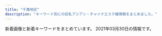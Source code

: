 ```yaml
---
title: "千葉地区"
description: "キーワード別にの巨乳アジアン・チャイナエステ嬢情報をまとめました。"
---
```


新着画像と新着キーワードをまとめています。
2021年03月30日の情報です。

<DmmAffiliateIns />
<KeywordTable
  shops={
    [
    {
        "station": "\u516c\u6d25\u306e\u675c\u99c5",
        "name": "\u697d\u7652 \uff5e\u3089\u304f\u305b\u3093\uff5e",
        "img_links": [
            "http://www.madonna.work/images/interior_t.jpg",
            "http://www.madonna.work/images/int1.jpg",
            "http://www.madonna.work/images/rec1.jpg",
            "http://www.madonna.work/images/2.jpg",
            "http://www.madonna.work/images/news.jpg",
            "http://www.madonna.work/images/ac1.jpg",
            "http://www.madonna.work/images/ac2.jpg",
            "http://www.madonna.work/images/1.jpg",
            "http://www.madonna.work/images/head.jpg",
            "http://www.madonna.work/images/rec2.jpg",
            "http://www.madonna.work/images/int2.jpg",
            "http://www.madonna.work/img/aya1.jpg",
            "http://www.madonna.work/images/tel.jpg",
            "http://www.madonna.work/images/mobile.jpg",
            "http://www.madonna.work/img/sasa1.jpg",
            "http://www.madonna.work/images/ta.jpg",
            "http://www.madonna.work/images/staff_t.jpg"
        ],
        "keywords": {},
        "url": "http://www.madonna.work/"
    },
    {
        "station": "\u5317\u7fd2\u5fd7\u91ce\u99c5",
        "keywords": {
            "E": 2,
            "87": 1,
            "D": 3,
            "85": 1,
            "86": 3
        },
        "img_links": [
            "http://xn--cckzerb5br7a.net/images/cg04.jpg",
            "http://xn--cckzerb5br7a.net/images/cg05.jpg",
            "http://xn--cckzerb5br7a.net/images/cg03.jpg",
            "http://xn--cckzerb5br7a.net/images/cg01.jpg",
            "http://xn--cckzerb5br7a.net/images/bj3.jpg",
            "http://xn--cckzerb5br7a.net/images/cg02.jpg"
        ],
        "name": "\u685c",
        "url": "http://xn--cckzerb5br7a.net/"
    },
    {
        "img_links": [
            "http://aimise.com/xj/003.jpg",
            "http://aimise.com/images/an2.jpg",
            "http://aimise.com/xj/02.jpg",
            "http://aimise.com/xj/hf/2.jpg",
            "http://aimise.com/images/iyasi5.jpg",
            "http://aimise.com/images/iyasi3.jpg",
            "http://aimise.com/xj/006.jpg",
            "http://aimise.com/images/an3.jpg",
            "http://aimise.com/images/iyasi6.jpg",
            "http://aimise.com/images/an4.jpg",
            "http://aimise.com/images/240425-1210261S50276.png",
            "http://aimise.com/xj/hf/3.jpg",
            "http://aimise.com/xj/hf/4.jpg",
            "http://aimise.com/images/iyasi7.jpg",
            "http://aimise.com/images/an6.jpg",
            "http://aimise.com/images/iyasi4.jpg",
            "http://aimise.com/xj/004.jpg",
            "http://aimise.com/xj/005.jpg",
            "http://aimise.com/xj/001.jpg",
            "http://aimise.com/xj/01.jpg",
            "http://aimise.com/xj/hf/1.jpg",
            "http://aimise.com/images/iyasi2.jpg",
            "http://aimise.com/xj/03.jpg",
            "http://aimise.com/images/iyasi8.jpg",
            "http://aimise.com/images/an1.jpg",
            "http://aimise.com/xj/002.jpg",
            "http://aimise.com/images/an5.jpg"
        ],
        "keywords": {},
        "station": "\u9ad8\u6839\u6728\u6238\u99c5\u5357\u53e3",
        "name": "\u91d1\u73b2\u74cf-\u30ad\u30f3\u30ec\u30fc\u30ed\u30fc-",
        "url": "http://aimise.com/"
    },
    {
        "url": "http://aroma-relax.pink/",
        "keywords": {},
        "name": "\u6e80\u8db3",
        "station": "JR\u4f50\u5009\u99c5\u5317\u53e3",
        "img_links": [
            "http://aroma-relax.pink/link/menlog.jpg",
            "http://aroma-relax.pink/images/r1.jpg",
            "http://aroma-relax.pink/images/cg011.jpg",
            "http://aroma-relax.pink/images/cg05.jpg",
            "http://aroma-relax.pink/images/top.jpg",
            "http://aroma-relax.pink/images/cg03.jpg",
            "http://aroma-relax.pink/images/cg01.jpg",
            "http://aroma-relax.pink/images/r2.jpg",
            "http://aroma-relax.pink/images/cg02.jpg"
        ]
    },
    {
        "keywords": {
            "E": 6,
            "D": 24,
            "86": 18,
            "87": 12
        },
        "name": "PAREO\u30fb\u30d1\u30ec\u30aa",
        "url": "http://pareo.ests.jp/",
        "station": "JR\u897f\u5343\u8449\u99c5\u5357\u53e3",
        "img_links": [
            "http://pareo.ests.jp/images/bian.png",
            "http://pareo.ests.jp/photos/sites/30/2021/03/202103091518084.jpg",
            "http://pareo.ests.jp/images/sp_tit_news.png",
            "http://pareo.ests.jp/images/staff_bj2.png",
            "http://pareo.ests.jp/images/staff_bj4.png",
            "http://pareo.ests.jp/photos/sites/30/2021/01/2021011713324531.jpg",
            "http://pareo.ests.jp/images/room2.jpg",
            "http://pareo.ests.jp/images/sp_top.jpg",
            "http://pareo.ests.jp/images/room3.jpg",
            "http://pareo.ests.jp/images/room4.jpg",
            "http://pareo.ests.jp/images/mobile.jpg",
            "http://pareo.ests.jp/images/tit_staff.png",
            "http://pareo.ests.jp/photos/sites/30/2021/03/2021032310381567.jpg",
            "http://pareo.ests.jp/photos/sites/30/2020/10/2020100416004380.jpg",
            "http://pareo.ests.jp/images/room1.jpg",
            "http://pareo.ests.jp/images/top.jpg",
            "http://pareo.ests.jp/photos/sites/30/2021/01/2021010414173533.jpg"
        ]
    },
    {
        "img_links": [
            "http://tsukinokoi.tyo.ac/images/s_news.png",
            "http://tsukinokoi.tyo.ac/images/top.png",
            "http://tsukinokoi.tyo.ac/images/info1.png",
            "http://tsukinokoi.a1.tyo.ac/upload/sites/10/2016/12/staff1-280x411.jpg",
            "http://tsukinokoi.tyo.ac/images/s_pick.png",
            "http://tsukinokoi.a1.tyo.ac/upload/sites/10/2016/12/staff2-280x411.jpg",
            "http://tsukinokoi.tyo.ac/images/s_staff.png",
            "http://tsukinokoi.tyo.ac/images/new.png",
            "http://tsukinokoi.a1.tyo.ac/upload/sites/10/2016/12/staff1.jpg",
            "http://tsukinokoi.a1.tyo.ac/upload/sites/10/2016/12/staff2.jpg"
        ],
        "name": "\u6708\u306e\u604b",
        "keywords": {
            "C": 6
        },
        "station": "\u4eac\u6210\u81fc\u4e95\u99c5\u5317\u53e3",
        "url": "http://tsukinokoi.tyo.ac/"
    },
    {
        "name": "\u80e1\u8776\u82b1",
        "url": "http://www.es-chiba.com/",
        "img_links": [
            "http://www.es-chiba.com/images/index_06.png",
            "http://www.es-chiba.com/girl/girli3.jpg",
            "http://www.es-chiba.com/images/a04.jpg",
            "http://www.es-chiba.com/images/r1.jpg",
            "http://www.es-chiba.com/images/index_04.png",
            "http://www.es-chiba.com/images/sys.jpg",
            "http://www.es-chiba.com/images/index_10.png",
            "http://www.es-chiba.com/images/acc01.jpg",
            "http://www.es-chiba.com/images/index_09.png",
            "http://www.es-chiba.com/girl/girlc2.jpg",
            "http://www.es-chiba.com/girl/girli2.jpg",
            "http://www.es-chiba.com/images/r2.jpg",
            "http://www.es-chiba.com/images/s03.jpg",
            "http://www.es-chiba.com/girl/07.jpg",
            "http://www.es-chiba.com/images/r3.jpg",
            "http://www.es-chiba.com/images/index_13.png",
            "http://www.es-chiba.com/girl/girlb3.jpg",
            "http://www.es-chiba.com/images/index_11.png",
            "http://www.es-chiba.com/images/r5.jpg",
            "http://www.es-chiba.com/images/index_05.png",
            "http://www.es-chiba.com/images/line.jpg",
            "http://www.es-chiba.com/girl/girlb2.jpg",
            "http://www.es-chiba.com/images/a01.jpg",
            "http://www.es-chiba.com/girl/girlc3.jpg",
            "http://www.es-chiba.com/images/r6.jpg",
            "http://www.es-chiba.com/girl/girlc1.jpg",
            "http://www.es-chiba.com/images/s02.jpg",
            "http://www.es-chiba.com/girl/girlh3.jpg",
            "http://www.es-chiba.com/images/s04.jpg",
            "http://www.es-chiba.com/images/acc02.jpg",
            "http://www.es-chiba.com/images/s01.jpg",
            "http://www.es-chiba.com/images/a05.jpg",
            "http://www.es-chiba.com/images/02.jpg",
            "http://www.es-chiba.com/girl/girlh1.jpg",
            "http://www.es-chiba.com/images/index_14.png",
            "http://www.es-chiba.com/images/03.jpg",
            "http://www.es-chiba.com/images/tit_staff.png",
            "http://www.es-chiba.com/images/tit_rec.png",
            "http://www.es-chiba.com/images/01.jpg",
            "http://www.es-chiba.com/images/a03.jpg",
            "http://www.es-chiba.com/images/index_19.png",
            "http://www.es-chiba.com/images/a02.jpg",
            "http://www.es-chiba.com/images/r4.jpg",
            "http://www.es-chiba.com/images/index_01.png",
            "http://www.es-chiba.com/images/index_08.png",
            "http://www.es-chiba.com/images/hd.jpg",
            "http://www.es-chiba.com/images/index_20.png",
            "http://www.es-chiba.com/images/index_17.png",
            "http://www.es-chiba.com/girl/girlb1.jpg",
            "http://www.es-chiba.com/images/index_22.png",
            "http://www.es-chiba.com/images/rec.jpg",
            "http://www.es-chiba.com/images/tit_info.png",
            "http://www.es-chiba.com/images/index_07.png",
            "http://www.es-chiba.com/images/a06.jpg",
            "http://www.es-chiba.com/girl/girli1.jpg",
            "http://www.es-chiba.com/images/index1_03.png",
            "http://www.es-chiba.com/images/index_12.png",
            "http://www.es-chiba.com/images/index_02.png"
        ],
        "keywords": {
            "88": 1,
            "89": 2,
            "C": 2,
            "82": 1,
            "D": 2,
            "F": 1,
            "84": 1
        },
        "station": "\u4eac\u6210\u7dda\u5343\u8449\u4e2d\u592e\u99c5\u6771\u53e3"
    },
    {
        "keywords": {},
        "url": "http://es-littlefairy.xyz/",
        "img_links": [
            "http://es-littlefairy.xyz/_src/31705028/staff6.jpg",
            "http://es-littlefairy.xyz/_src/31705008/sign.png",
            "http://es-littlefairy.xyz/_src/31705045/nophoto.jpg",
            "http://es-littlefairy.xyz/_src/31705002/sign.png",
            "http://es-littlefairy.xyz/_src/31705037/staff_line.png",
            "http://es-littlefairy.xyz/_src/31704943/s1.png",
            "http://es-littlefairy.xyz/_src/31705013/nophoto.jpg",
            "http://es-littlefairy.xyz/_src/31705012/staff8.png",
            "http://es-littlefairy.xyz/_src/31705106/sign.png",
            "http://es-littlefairy.xyz/_src/31704980/sign.png",
            "http://es-littlefairy.xyz/_src/31705022/staff7.jpg",
            "http://es-littlefairy.xyz/_src/31704952/s3.png",
            "http://es-littlefairy.xyz/_src/31705098/denpu.jpg",
            "http://es-littlefairy.xyz/_src/31704942/staff8.jpg",
            "http://es-littlefairy.xyz/_src/31705021/staff7.jpg",
            "http://es-littlefairy.xyz/_src/31705054/staff3.jpg",
            "http://es-littlefairy.xyz/_src/31705011/staff8.png",
            "http://es-littlefairy.xyz/_src/36400597/staff8.png",
            "http://es-littlefairy.xyz/_src/36400657/staff8.jpg",
            "http://es-littlefairy.xyz/_src/31705050/staff3.jpg",
            "http://es-littlefairy.xyz/_src/36400663/staff_line.png",
            "http://es-littlefairy.xyz/_src/31705043/staff2.jpg",
            "http://es-littlefairy.xyz/_src/31705015/staff_line.png",
            "http://es-littlefairy.xyz/_src/36400652/staff8.jpg",
            "http://es-littlefairy.xyz/_src/31704996/staff_line.png",
            "http://es-littlefairy.xyz/_src/31705056/nophoto.jpg",
            "http://es-littlefairy.xyz/_src/31705004/s_staff.png",
            "http://es-littlefairy.xyz/_src/31705055/staff3.jpg",
            "http://es-littlefairy.xyz/_src/31705085/sign.png",
            "http://es-littlefairy.xyz/_src/31705023/nophoto.jpg",
            "http://es-littlefairy.xyz/_src/31704981/sign.png",
            "http://es-littlefairy.xyz/_src/31705017/staff7.jpg",
            "http://es-littlefairy.xyz/_src/36400671/1.png",
            "http://es-littlefairy.xyz/_src/31705044/staff2.jpg",
            "http://es-littlefairy.xyz/_src/31704998/staff8.png",
            "http://es-littlefairy.xyz/_src/36400656/staff8.jpg",
            "http://es-littlefairy.xyz/_src/31705102/sign.png",
            "http://es-littlefairy.xyz/_src/31704938/s2.png",
            "http://es-littlefairy.xyz/_src/31705032/staff6.jpg",
            "http://es-littlefairy.xyz/_src/31705026/staff_line.png",
            "http://es-littlefairy.xyz/_src/31705048/staff_line.png",
            "http://es-littlefairy.xyz/_src/31704960/end1.png",
            "http://es-littlefairy.xyz/_src/31704946/3.png",
            "http://es-littlefairy.xyz/_src/31704941/staff3.jpg",
            "http://es-littlefairy.xyz/_src/31705063/sign.png",
            "http://es-littlefairy.xyz/_src/31705033/staff6.jpg",
            "http://es-littlefairy.xyz/_src/31704948/1.png",
            "http://es-littlefairy.xyz/_src/31705081/sign.png",
            "http://es-littlefairy.xyz/_src/31705039/staff2.jpg",
            "http://es-littlefairy.xyz/_src/31705034/nophoto.jpg",
            "http://es-littlefairy.xyz/_src/31705070/sign.png",
            "http://es-littlefairy.xyz/_src/31704914/sign.png",
            "http://es-littlefairy.xyz/_src/36400658/nophoto.jpg",
            "http://es-littlefairy.xyz/_src/31704940/staff2.jpg"
        ],
        "name": "\u512a\u30fb\u3086\u3046",
        "station": "\u4eac\u6210\u5927\u4e45\u4fdd\u99c5"
    },
    {
        "img_links": [
            "https://tsudanuma-massage.com/2020/03/11/mimi-s1.jpg",
            "https://tsudanuma-massage.com/button/home.png",
            "https://tsudanuma-massage.com/staff/kiki-l1.jpg",
            "https://tsudanuma-massage.com/line/line_friend.png",
            "https://tsudanuma-massage.com/images/footer-l.png",
            "https://tsudanuma-massage.com/images/camp.jpg",
            "https://tsudanuma-massage.com/staff/mari-l1.jpg",
            "https://scdn.line-apps.com/n/line_add_friends/btn/ja.png",
            "https://tsudanuma-massage.com/room/room-l1.jpg",
            "https://tsudanuma-massage.com/icon/facebook.png",
            "https://tsudanuma-massage.com/staff/eri-s1.jpg",
            "https://tsudanuma-massage.com/line/parking.png",
            "https://tsudanuma-massage.com/images/top0.jpg",
            "https://tsudanuma-massage.com/menu/info.png",
            "https://tsudanuma-massage.com/2019/08/21/sakura-s1.jpg",
            "https://tsudanuma-massage.com/2020/09/29/haru-s1.jpg",
            "https://tsudanuma-massage.com/staff/kiki-s1.jpg",
            "https://tsudanuma-massage.com/2019/10/01/sakura-s1.jpg",
            "https://tsudanuma-massage.com/images/main-top.jpg",
            "https://tsudanuma-massage.com/icon/yelp.png",
            "https://tsudanuma-massage.com/room/room-l4.jpg",
            "https://tsudanuma-massage.com/images/top3.jpg",
            "https://tsudanuma-massage.com/menu/home.png",
            "https://tsudanuma-massage.com/images/qrcode.png",
            "https://tsudanuma-massage.com/room/room-l2.jpg",
            "https://tsudanuma-massage.com/staff/sakura-l1.jpg",
            "https://tsudanuma-massage.com/button/staff.png",
            "https://tsudanuma-massage.com/staff/haru-s1.jpg",
            "https://tsudanuma-massage.com/staff/haru-l1.jpg",
            "https://tsudanuma-massage.com/menu/blog.png",
            "https://tsudanuma-massage.com/2019/12/02/eri-s1.jpg",
            "https://tsudanuma-massage.com/images/clear.png",
            "https://tsudanuma-massage.com/room/room-l3.jpg",
            "https://tsudanuma-massage.com/images/top2.jpg",
            "https://tsudanuma-massage.com/staff/rinrin-s1.jpg",
            "https://tsudanuma-massage.com/staff/mimi-s1.jpg",
            "https://tsudanuma-massage.com/staff/nana-s1.jpg",
            "https://tsudanuma-massage.com/link/mens-esthe.png",
            "https://tsudanuma-massage.com/images/footer-r.png",
            "https://tsudanuma-massage.com/staff/rinrin-l1.jpg",
            "https://tsudanuma-massage.com/line/10min_present.png",
            "https://tsudanuma-massage.com/staff/nana-l1.jpg",
            "https://tsudanuma-massage.com/images/header3.png",
            "https://tsudanuma-massage.com/2019/12/02/kiki-s1.jpg",
            "https://tsudanuma-massage.com/staff/mari-s1.jpg",
            "https://tsudanuma-massage.com/images/top1.jpg",
            "https://tsudanuma-massage.com/button/blog.png",
            "https://tsudanuma-massage.com/2019/08/12/IMG_9296.jpg",
            "https://tsudanuma-massage.com/room/room-l5.jpg",
            "https://tsudanuma-massage.com/staff/hana-s1.jpg",
            "https://tsudanuma-massage.com/images/flower.png",
            "https://tsudanuma-massage.com/menu/staff.png",
            "https://tsudanuma-massage.com/room/room-l6.jpg",
            "https://tsudanuma-massage.com/images/main-sp.jpg",
            "https://tsudanuma-massage.com/icon/line.png",
            "https://tsudanuma-massage.com/staff/mimi-l1.jpg",
            "https://tsudanuma-massage.com/staff/sakura-s1.jpg",
            "https://tsudanuma-massage.com/icon/twitter.png",
            "https://tsudanuma-massage.com/staff/hana-l1.jpg",
            "https://tsudanuma-massage.com/images/main-small.jpg",
            "https://tsudanuma-massage.com/2019/12/15/rinrin-s1.jpg",
            "https://tsudanuma-massage.com/staff/eri-l1.jpg",
            "https://tsudanuma-massage.com/2020/11/15/nana-s1.jpg"
        ],
        "keywords": {},
        "name": "\u56de\u751f\u5802",
        "station": "\u5b9f\u7c7e\u99c5\u5317\u53e3",
        "url": "https://tsudanuma-massage.com/"
    },
    {
        "station": "\u6804\u753a\u99c51\u756a\u53e3",
        "name": "\u6843\u6e90\u90f7",
        "url": "http://otona-room.work/",
        "keywords": {},
        "img_links": [
            "http://otona-room.work/f.jpg",
            "http://otona-room.work/a.jpg",
            "http://otona-room.work/c.jpg",
            "http://otona-room.work/e.jpg",
            "http://otona-room.work/3.jpg",
            "http://otona-room.work/movie.png",
            "http://otona-room.work/b3.jpg",
            "http://otona-room.work/1.jpg",
            "http://otona-room.work/2.jpg",
            "http://otona-room.work/b2.jpg",
            "http://otona-room.work/4.jpg",
            "http://otona-room.work/furo.jpg",
            "http://otona-room.work/b.jpg",
            "http://otona-room.work/d.jpg",
            "http://otona-room.work/head_1_3705_1534384950723871.jpg",
            "http://otona-room.work/head_2_3705_1542686088990068.jpg",
            "http://otona-room.work/5.jpg",
            "http://otona-room.work/0.jpg"
        ]
    },
    {
        "img_links": [
            "http://utopia.relax-good.com/img/cast/emi-01.jpg",
            "https://scdn.line-apps.com/n/line_add_friends/btn/ja.png",
            "http://utopia.relax-good.com/img/cast/mina-01.jpg",
            "http://utopia.relax-good.com/img/cast/yuki-01.jpg",
            "http://utopia.relax-good.com/img/cast/rumi-05.jpg",
            "http://utopia.relax-good.com/img/cast/mari-02.jpg",
            "http://utopia.relax-good.com/img/cast/uc.jpg",
            "http://utopia.relax-good.com/img/interior/lobby.jpg",
            "http://utopia.relax-good.com/img/cast/aki-02.jpg",
            "http://utopia.relax-good.com/img/cast/nana-01.jpg",
            "http://utopia.relax-good.com/img/cast/miya-01.jpg",
            "http://utopia.relax-good.com/img/cast/momo-01.jpg",
            "http://utopia.relax-good.com/img/cast/rina-02.jpg",
            "http://menlog.net/link/menlog8831.jpg",
            "http://utopia.relax-good.com/img/line_mark.png",
            "http://utopia.relax-good.com/img/cast/natsumi-02.jpg",
            "https://qr-official.line.me/sid/M/vig0320r.png",
            "http://utopia.relax-good.com/img/cast/miyu-01.jpg",
            "http://utopia.relax-good.com/img/cast/akane-01.jpg",
            "http://utopia.relax-good.com/img/banners/20161121110248_DHQPVQBC_UXZGZTLA.jpg",
            "http://utopia.relax-good.com/img/cast/kaori-02.jpg"
        ],
        "keywords": {},
        "name": "utopia \uff5e\u30e6\u30fc\u30c8\u30d4\u30a2\uff5e",
        "url": "http://utopia.relax-good.com/",
        "station": "JR\u6d25\u7530\u6cbc\u99c5\u5317\u53e3"
    },
    {
        "keywords": {
            "85": 6,
            "C": 14
        },
        "img_links": [
            "http://peach-est.com/img/index_03.jpg",
            "http://peach-est.com/img/index_06.jpg",
            "http://peach-est.com/staff/rina.jpg",
            "http://peach-est.com/staff/yuyu.jpg",
            "http://peach-est.com/staff/ayaka.jpg",
            "http://peach-est.com/room/r-5.jpg",
            "http://peach-est.com/staff/pic04.jpg",
            "http://peach-est.com/room/r-1.jpg",
            "http://peach-est.com/room/r-6.jpg",
            "http://peach-est.com/img/index22.jpg",
            "http://peach-est.com/staff/yuna.jpg",
            "http://peach-est.com/images/staff/staff-1-3.jpg",
            "http://peach-est.com/img/index_09.jpg",
            "http://peach-est.com/staff/moe.jpg",
            "http://peach-est.com/staff/aki.jpg",
            "http://peach-est.com/staff/risa.jpg",
            "http://peach-est.com/img/st1-1.jpg",
            "http://peach-est.com/staff/mina.jpg",
            "http://peach-est.com/staff/mimi.jpg",
            "http://peach-est.com/staff/nana.jpg",
            "http://peach-est.com/room/r-3.jpg"
        ],
        "url": "http://peach-est.com/",
        "name": "\u30d4\u30fc\u30c1",
        "station": "JR\u7a32\u6bdb\u99c5\u6771\u53e3"
    },
    {
        "img_links": [
            "http://sara.xyz.mn/images/staffs.png",
            "http://sara.xyz.mn/images/s_staff.jpg",
            "http://sara.xyz.mn/images/s_pick.jpg",
            "http://sara.xyz.mn/images/top.jpg",
            "http://sara.xyz.mn/photos/sites/108/2019/11/201911100438444.jpg",
            "http://sara.xyz.mn/images/end1.jpg",
            "http://sara.xyz.mn/photos/sites/108/2019/10/2019100108375699.jpg",
            "http://sara.xyz.mn/images/s_news.jpg",
            "http://sara.xyz.mn/images/nbj3.jpg",
            "http://sara.xyz.mn/photos/sites/108/2019/10/2019100108375747.jpg",
            "http://sara.xyz.mn/images/s_info.jpg",
            "http://sara.xyz.mn/photos/sites/108/2019/10/201910010837567.jpg",
            "http://sara.xyz.mn/images/s_face.jpg",
            "http://sara.xyz.mn/photos/sites/108/2019/10/2019100108375817.jpg",
            "http://sara.xyz.mn/images/1.jpg",
            "http://sara.xyz.mn/images/mobile.jpg",
            "http://sara.xyz.mn/images/top1.jpg"
        ],
        "keywords": {
            "88": 1,
            "87": 2,
            "E": 2,
            "D": 2,
            "86": 2,
            "C": 1
        },
        "url": "http://sara.xyz.mn/",
        "name": "\u5929\u4f7f\u697d\u5712",
        "station": "\u5343\u8449\u4e2d\u592e\u99c5"
    },
    {
        "name": "\u6843\u9999",
        "img_links": [
            "http://momoka.iest.info/photos/sites/11/2019/12/2019121918430664.jpg",
            "http://momoka.iest.info/images/link_nav01.jpg",
            "http://momoka.iest.info/images/link_nav06.jpg",
            "http://momoka.iest.info/photos/sites/11/2019/12/2019120410554229.jpg",
            "http://momoka.iest.info/photos/sites/11/2019/12/2019120814110696.jpg",
            "http://momoka.iest.info/images/staff01.png",
            "http://momoka.iest.info/photos/sites/11/2021/03/2021032715032815.jpg",
            "http://momoka.iest.info/photos/sites/11/2019/11/2019112219364120-e1578143326907.jpg",
            "http://momoka.iest.info/photos/sites/11/2020/09/2020092918164546.jpg",
            "http://momoka.iest.info/photos/sites/11/2021/02/2021022610281385.jpg",
            "http://momoka.iest.info/images/tit_pick.png",
            "http://momoka.iest.info/photos/sites/11/2019/11/2019112219364120.jpg",
            "http://momoka.iest.info/photos/sites/11/2020/01/202001061550092.jpg",
            "http://momoka.iest.info/photos/sites/11/2020/02/2020021019034043.jpg",
            "http://momoka.iest.info/images/end.png",
            "http://momoka.iest.info/photos/sites/11/2021/01/2021012512211971.jpg",
            "http://momoka.iest.info/photos/sites/11/2021/01/202101081554510.jpg",
            "http://momoka.iest.info/photos/sites/11/2020/11/2020110419453954.jpg",
            "http://momoka.iest.info/images/top.png",
            "http://momoka.iest.info/photos/sites/11/2020/12/2020121016111969.jpg",
            "http://momoka.iest.info/photos/sites/11/2020/08/2020082910563494-e1599359041381.jpg",
            "http://momoka.iest.info/images/tit_link.png",
            "http://momoka.iest.info/images/link_nav03.jpg",
            "http://momoka.iest.info/images/side_mobile.jpg",
            "http://momoka.iest.info/images/sp_top.png",
            "http://momoka.iest.info/images/staff02.png",
            "http://momoka.iest.info/photos/sites/11/2020/08/2020081513255337.jpg",
            "http://momoka.iest.info/photos/sites/11/2020/10/2020100816592987.jpg",
            "http://momoka.iest.info/photos/sites/11/2020/12/2020121613490552.jpg",
            "http://momoka.iest.info/images/link_nav04.jpg",
            "http://momoka.iest.info/images/tit_staff1.png",
            "http://momoka.iest.info/photos/sites/11/2020/08/2020081513232423.jpg",
            "http://momoka.iest.info/photos/sites/11/2020/01/2020010615504056.jpg",
            "http://momoka.iest.info/images/link_nav05.jpg",
            "http://momoka.iest.info/photos/sites/11/2021/02/2021021911090965.jpg",
            "http://momoka.iest.info/images/side_tel.jpg",
            "http://momoka.iest.info/images/link_nav02.jpg",
            "http://momoka.iest.info/photos/sites/11/2020/08/2020082910563494.jpg",
            "http://momoka.iest.info/photos/sites/11/2020/02/2020021711434572.jpg",
            "http://momoka.iest.info/photos/sites/11/2020/08/202008311113307.jpg",
            "http://momoka.iest.info/photos/sites/11/2020/07/2020073110302456.jpg",
            "http://momoka.iest.info/images/tit_new.png",
            "http://momoka.iest.info/photos/sites/11/2019/12/2019120814110783.jpg",
            "http://momoka.iest.info/photos/sites/11/2020/07/2020073110302456-e1600047741736.jpg",
            "http://momoka.iest.info/photos/sites/11/2020/02/2020020411095362.jpg"
        ],
        "url": "http://momoka.iest.info/",
        "station": "JR\u6d25\u7530\u6cbc\u99c5\u5317\u53e3",
        "keywords": {
            "C": 2,
            "92": 1,
            "E": 9,
            "90": 2,
            "F": 5,
            "82": 1,
            "86": 3,
            "83": 2,
            "G": 1,
            "89": 2,
            "85": 3,
            "D": 10,
            "87": 6,
            "88": 6,
            "84": 1
        }
    },
    {
        "url": "http://hosigo.jpn.cm/",
        "img_links": [],
        "name": "\u697d\u30fb\u3089\u304f",
        "station": "\u52dd\u7530\u53f0\u99c5\u5357\u53e3",
        "keywords": {}
    },
    {
        "img_links": [
            "http://www.ikoi-este.com/sp/img/1.jpg",
            "http://www.ikoi-este.com/images/girl/gal_1912231129151577068241004.jpg",
            "http://www.ikoi-este.com/images/menu/contents_off.jpg",
            "http://www.ikoi-este.com/images/interior/s1.jpg",
            "http://www.ikoi-este.com/images/girl/gal_1912231126291577068038004.jpg",
            "http://www.ikoi-este.com/images/menu/staff_off.jpg",
            "http://www.ikoi-este.com/images/girl/gal_1912231126291577068038005.jpg",
            "http://www.ikoi-este.com/images/menu/top_off.jpg",
            "http://www.ikoi-este.com/images/interior/s6.jpg",
            "http://www.ikoi-este.com/images/girl/gal_1912231124271577067869005.jpg",
            "http://www.ikoi-este.com/sp/img/2.jpg",
            "http://www.ikoi-este.com/sp/img/3.jpg",
            "http://www.ikoi-este.com/images/interior/1.jpg",
            "http://www.ikoi-este.com/images/interior/s5.jpg",
            "http://www.ikoi-este.com/i/images/1.jpg",
            "http://www.ikoi-este.com/sp/img/6.jpg",
            "http://www.ikoi-este.com/images/interior/s4.jpg",
            "http://www.ikoi-este.com/images/interior/s3.jpg",
            "http://www.ikoi-este.com/images/contents.jpg",
            "http://www.ikoi-este.com/i/images/5.jpg",
            "http://www.ikoi-este.com/images/girl/gal_1912231124271577067869004.jpg",
            "http://www.ikoi-este.com/i/images/6.jpg",
            "http://www.ikoi-este.com/images/y.jpg",
            "http://www.ikoi-este.com/i/images/2.jpg",
            "http://www.ikoi-este.com/sp/img/4.jpg",
            "http://www.ikoi-este.com/sp/img/5.jpg",
            "http://www.ikoi-este.com/i/images/3.jpg",
            "http://www.ikoi-este.com/i/images/4.jpg",
            "http://www.ikoi-este.com/images/interior/s2.jpg",
            "http://www.ikoi-este.com/images/menu/interior_off.jpg",
            "http://www.ikoi-este.com/images/girl/gal_1912231129151577068241005.jpg"
        ],
        "keywords": {},
        "name": "\u3044\u3053\u3044 \u61a9",
        "station": "JR\u6210\u7530\u99c5",
        "url": "http://www.ikoi-este.com/"
    },
    {
        "url": "http://www.orange-est.com/",
        "keywords": {},
        "name": "\u30aa\u30ec\u30f3\u30b8",
        "station": "JR\u8302\u539f\u99c5\u5357\u53e3",
        "img_links": [
            "http://www.orange-est.com/images/common/201209044137index.jpg",
            "http://www.orange-est.com/images/common/201209044137telephone.jpg",
            "http://www.orange-est.com/images/common/201209044137main.jpg",
            "http://www.orange-est.com/images/girl/gal_2012090519241607501998005.jpg",
            "http://www.orange-est.com/images/menu/esthe02.jpg",
            "http://www.orange-est.com/images/menu/link02.jpg",
            "http://www.orange-est.com/images/common/170912073106right.jpg",
            "http://www.orange-est.com/images/menu/top02.jpg",
            "http://www.orange-est.com/images/girl/gal_2012090519081607502033005.jpg",
            "http://www.orange-est.com/images/girl/gal_2012280703521609149903005.jpg",
            "http://www.orange-est.com/images/info/info02.jpg",
            "http://www.orange-est.com/images/girls_top.jpg",
            "http://www.orange-est.com/images/menu/info02.jpg",
            "http://www.orange-est.com/images/info/info01.jpg",
            "http://www.orange-est.com/images/menu/ac02.jpg"
        ]
    },
    {
        "img_links": [
            "http://www.oggi.relaxmens.com/files/002.jpg",
            "http://www.oggi.relaxmens.com/img/nav-002.png",
            "http://www.oggi.relaxmens.com/files/008.jpg",
            "http://www.oggi.relaxmens.com/img/nav-003.png",
            "http://www.oggi.relaxmens.com/img/nav-005.png",
            "http://www.oggi.relaxmens.com/files/012.jpg",
            "http://www.oggi.relaxmens.com/files/013.jpg",
            "http://www.oggi.relaxmens.com/files/001.jpg",
            "http://www.oggi.relaxmens.com/img/nav-001.png",
            "http://www.oggi.relaxmens.com/files/015.jpg",
            "http://www.oggi.relaxmens.com/img/nav-004.png",
            "http://www.oggi.relaxmens.com/img/top01.png",
            "http://www.oggi.relaxmens.com/img/stt.jpg",
            "http://www.oggi.relaxmens.com/img/tel.png",
            "http://www.oggi.relaxmens.com/files/005.jpg",
            "http://www.oggi.relaxmens.com/img/stb.jpg",
            "http://www.oggi.relaxmens.com/img/nav-006.png"
        ],
        "station": "JR\u7a32\u6bdb\u99c5\u6771\u53e3",
        "keywords": {
            "87": 5,
            "86": 2,
            "D": 7
        },
        "url": "http://www.oggi.relaxmens.com/",
        "name": "OGGI \uff5e\u30aa\u30c3\u30b8\uff5e"
    },
    {
        "name": "\u3055\u304f\u3089",
        "url": "http://sakura-es.biz",
        "keywords": {},
        "img_links": [
            "http://sakura-es.biz/images/s03.jpg",
            "http://sakura-es.biz/images/r3.jpg",
            "http://sakura-es.biz/images/top.png",
            "http://sakura-es.biz/images/mobile.jpg",
            "http://sakura-es.biz/images/r1.jpg",
            "http://sakura-es.biz/images/s02.jpg",
            "http://sakura-es.biz/images/staffr.jpg",
            "http://sakura-es.biz/images/bottom.jpg",
            "http://sakura-es.biz/images/s08.jpg"
        ],
        "station": "JR\u6210\u7530\u99c5\u6771\u53e3"
    },
    {
        "url": "http://www.yatunomi.com/",
        "keywords": {},
        "station": "\u5317\u7fd2\u5fd7\u91ce\u99c5\u6771\u53e3",
        "img_links": [
            "http://www.yatunomi.com/images/sample_photo1.jpg",
            "http://www.yatunomi.com/images/02.jpg",
            "http://www.yatunomi.com/images/sample_photo4.jpg",
            "http://www.yatunomi.com/images/sample_photo2.jpg",
            "http://www.yatunomi.com/images/2.jpg",
            "http://www.yatunomi.com/images/005.jpg",
            "http://www.yatunomi.com/images/003.jpg",
            "http://www.yatunomi.com/images/006.jpg",
            "http://www.yatunomi.com/images/46-11051416223130.jpg",
            "http://www.yatunomi.com/images/icon_bar.png",
            "http://www.yatunomi.com/images/01.jpg",
            "http://www.yatunomi.com/images/sample1.jpg",
            "http://www.yatunomi.com/images/1.jpg",
            "http://www.yatunomi.com/images/004.jpg",
            "http://www.yatunomi.com/images/sample_photo3.jpg",
            "http://www.yatunomi.com/images/3.jpg"
        ],
        "name": "\u30ea\u30e9\u30db\u30fc\u30e0"
    },
    {
        "img_links": [
            "http://lolita.jpest.net/uploads//sites/28/2021/03/g1-1.jpg",
            "http://lolita.jpest.net/uploads//sites/28/2021/03/g2.jpg",
            "http://lolita.jpest.net/uploads//sites/28/2021/03/g1.jpg",
            "http://lolita.jpest.net/uploads//sites/28/2020/11/con01.jpg",
            "http://lolita.jpest.net/uploads//sites/28/2020/11/g1-2.jpg",
            "http://lolita.jpest.net/uploads//sites/28/2020/11/home.png",
            "http://lolita.jpest.net/uploads//sites/28/2021/03/g-1.jpg",
            "http://lolita.jpest.net/uploads//sites/28/2020/11/g3-2-225x300.jpg",
            "http://lolita.jpest.net/uploads//sites/28/2020/11/con03.jpg",
            "http://lolita.jpest.net/uploads//sites/28/2020/11/tel-1.png",
            "http://lolita.jpest.net/uploads//sites/28/2020/11/g2-3-225x300.jpg",
            "http://lolita.jpest.net/uploads//sites/28/2020/12/req_03.jpg",
            "http://lolita.jpest.net/uploads//sites/28/2021/01/001.jpg",
            "http://lolita.jpest.net/uploads//sites/28/2020/11/g2-2.jpg",
            "http://lolita.jpest.net/uploads//sites/28/2020/11/con02.jpg",
            "http://lolita.jpest.net/uploads//sites/28/2020/11/g3-2.jpg",
            "http://lolita.jpest.net/uploads//sites/28/2020/11/staff.jpg"
        ],
        "name": "Dear",
        "url": "http://lolita.jpest.net/",
        "keywords": {},
        "station": "JR\u7a32\u6bdb\u99c5\u6771\u53e3"
    },
    {
        "keywords": {},
        "img_links": [
            "http://ai.es-relax.info/gals/mimi2.jpg",
            "http://ai.es-relax.info/images/info (1).jpg",
            "http://ai.es-relax.info/gals/aya2.jpg",
            "http://ai.es-relax.info/gals/remi2.jpg",
            "http://ai.es-relax.info/gals/yui2.jpg",
            "http://ai.es-relax.info/images/qr.jpg",
            "http://ai.es-relax.info/gals/aya1.jpg",
            "http://ai.es-relax.info/images/info (4).jpg",
            "http://ai.es-relax.info/images/kp2.jpg",
            "http://ai.es-relax.info/images/kp.jpg",
            "http://ai.es-relax.info/gals/ayumi2.jpg",
            "http://ai.es-relax.info/gals/mimi1.jpg",
            "http://ai.es-relax.info/gals/yui1.jpg",
            "http://ai.es-relax.info/gals/remi1.jpg",
            "http://ai.es-relax.info/gals/natumi1.jpg",
            "http://ai.es-relax.info/gals/ayumi1.jpg",
            "http://ai.es-relax.info/images/info (3).jpg",
            "http://ai.es-relax.info/images/info (2).jpg",
            "http://ai.es-relax.info/gals/natumi2.jpg"
        ],
        "name": "\u611b",
        "station": "\u52dd\u7530\u53f0\u99c5\u5357\u53e3",
        "url": "http://ai.es-relax.info/"
    },
    {
        "name": "\u7a32\u6bdb \u7a76\u6975\u30e9\u30a6\u30a1\u30fc\u30ba",
        "url": "http://suijyonohana.oks.bz/",
        "station": "JR\u7a32\u6bdb\u99c5\u897f\u53e3",
        "keywords": {},
        "img_links": []
    },
    {
        "station": "\u4eac\u6210\u81fc\u4e95\u99c5\u5357\u53e3",
        "keywords": {
            "86": 9,
            "D": 4
        },
        "url": "http://nymphe-est.net/",
        "img_links": [
            "http://nymphe-est.net/img/sta7.jpg",
            "http://nymphe-est.net/img/st6.jpg",
            "http://nymphe-est.net/img/fla.jpg",
            "http://nymphe-est.net/img/st1.jpg",
            "http://nymphe-est.net/img/eve.jpg",
            "http://nymphe-est.net/img/no.png",
            "http://nymphe-est.net/img/sta2.jpg",
            "http://nymphe-est.net/img/sta1.jpg",
            "http://nymphe-est.net/img/sta6.jpg",
            "http://nymphe-est.net/img/st2.jpg",
            "http://nymphe-est.net/img/st7.jpg",
            "http://nymphe-est.net/img/r1.jpg",
            "http://nymphe-est.net/img/top.jpg"
        ],
        "name": "\u30af\u30ed\u30fc\u30d0\u30fc"
    },
    {
        "url": "http://wureshii.tokyo/",
        "keywords": {
            "C": 30
        },
        "img_links": [
            "http://wureshii.tokyo/uploads/200615/1-20061519113L58.jpg",
            "http://wureshii.tokyo/uploads/200615/1-2006151Z631C5.jpg",
            "http://wureshii.tokyo/uploads/200616/1-200616103125M1.jpg",
            "http://wureshii.tokyo/uploads/200914/1-200914103K2H9.jpg",
            "http://wureshii.tokyo/uploads/201116/1-201116132HX52.jpg",
            "http://wureshii.tokyo/static/picture/tit-infor.png",
            "http://wureshii.tokyo/static/picture/info.png",
            "http://wureshii.tokyo/uploads/201126/1-201126124I4E2.jpg",
            "http://wureshii.tokyo/static/picture/tite-staff.png",
            "http://wureshii.tokyo/static/picture/infor.png",
            "http://wureshii.tokyo/static/picture/tit-pick.png",
            "http://wureshii.tokyo/static/picture/room4.png",
            "http://wureshii.tokyo/uploads/200616/1-200616103402133.jpg",
            "http://wureshii.tokyo/uploads/200615/1-20061519101Kc.jpg",
            "http://wureshii.tokyo/static/picture/tit-new.png",
            "http://wureshii.tokyo/static/picture/room3.png",
            "http://wureshii.tokyo/static/picture/tit-gat.png",
            "http://wureshii.tokyo/static/picture/room1.png",
            "http://wureshii.tokyo/uploads/200616/1-200616102U5456.jpg",
            "http://wureshii.tokyo/uploads/210106/1-21010613133E33.jpg",
            "http://wureshii.tokyo/uploads/200723/1-200H31241064E.jpg",
            "http://wureshii.tokyo/uploads/201002/1-2010021312313Q.jpg",
            "http://wureshii.tokyo/uploads/210319/1-210319124F5432.jpg",
            "http://wureshii.tokyo/uploads/200914/1-200914103Q0410.jpg",
            "http://wureshii.tokyo/uploads/200616/1-200616103511M7.jpg",
            "http://wureshii.tokyo/static/picture/top.png",
            "http://wureshii.tokyo/uploads/200615/1-2006151Z210510.jpg",
            "http://wureshii.tokyo/uploads/210119/1-2101191F409235.jpg",
            "http://wureshii.tokyo/static/picture/room2.png",
            "http://wureshii.tokyo/uploads/200826/1-200R6122159392.jpg",
            "http://wureshii.tokyo/uploads/200723/1-200H3124150340.jpg",
            "http://wureshii.tokyo/uploads/200615/1-2006151Z4304L.jpg"
        ],
        "name": "\u304a\u304b\u3048\u308a",
        "station": "JR\u6d25\u7530\u6cbc\u99c5\u5317\u53e3"
    },
    {
        "keywords": {
            "D": 2,
            "E": 1,
            "83": 1,
            "C": 1,
            "87": 1,
            "86": 2
        },
        "station": "\u5343\u8449\u4e2d\u592e\u99c5\u897f\u53e3",
        "name": "\u5922\u306e\u5929\u56fd",
        "url": "http://koi.iest.info/",
        "img_links": [
            "http://koi.a2.reraku.work/upload/sites/35/2021/03/2021033107355844.jpg",
            "http://koi.a2.reraku.work/upload/sites/35/2021/03/2021033104461878.jpg",
            "http://koi.iest.info/images/info.jpg",
            "http://koi.a2.reraku.work/upload/sites/35/2021/03/2021033107355844-366x549.jpg",
            "http://koi.a2.reraku.work/upload/sites/35/2021/03/2021033104461878-366x549.jpg",
            "http://koi.a2.reraku.work/upload/sites/35/2021/03/2021033104461989-366x549.jpg",
            "http://koi.a2.reraku.work/upload/sites/35/2021/03/2021033104461989.jpg",
            "http://koi.a2.reraku.work/upload/sites/35/2021/03/2021033107345332-366x549.jpg",
            "http://koi.iest.info/images/top.png",
            "http://koi.iest.info/images/room1.jpg",
            "http://koi.iest.info/images/s_face.png",
            "http://koi.iest.info/images/line.jpg",
            "http://koi.iest.info/images/s_news.png",
            "http://koi.iest.info/images/s_staff.png",
            "http://koi.a2.reraku.work/upload/sites/35/2021/03/2021033107345332.jpg",
            "http://koi.iest.info/images/mobile.jpg",
            "http://koi.iest.info/images/s_link.png"
        ]
    },
    {
        "keywords": {},
        "station": "\u9ad8\u6839\u6728\u6238\u99c5\u5317\u53e3",
        "img_links": [
            "http://kourakuenmise.com/images/header_img.jpg",
            "http://kourakuenmise.com/images/2078427_1.jpg",
            "http://kourakuenmise.com/images/mobile.jpg",
            "http://kourakuenmise.com/zp/img005.jpg",
            "http://kourakuenmise.com/zp/img012.jpg",
            "http://kourakuenmise.com/zp/img006.jpg",
            "http://kourakuenmise.com/zp/img007.jpg",
            "http://kourakuenmise.com/zp/img011.jpg",
            "http://kourakuenmise.com/images/news_bj.jpg",
            "http://kourakuenmise.com/zp/img0011.jpg",
            "http://kourakuenmise.com/zp/img0012.jpg",
            "http://kourakuenmise.com/images/46-11051416223130.jpg"
        ],
        "url": "http://kourakuenmise.com/",
        "name": "\u5eb7\u697d\u5712"
    },
    {
        "name": "\u79cb\u685c\u30fb\u30b3\u30b9\u30e2\u30b9",
        "img_links": [
            "http://soga.jpest.net/uploads//sites/35/2020/12/r3.jpg",
            "http://soga.jpest.net/uploads//sites/35/2020/12/con01-1.jpg",
            "http://soga.jpest.net/uploads//sites/35/2020/12/r2.jpg",
            "http://soga.jpest.net/uploads//sites/35/2021/01/g4-3-225x300.jpg",
            "http://soga.jpest.net/uploads//sites/35/2020/12/staff.jpg",
            "http://soga.jpest.net/uploads//sites/35/2021/01/g4-3.jpg",
            "http://soga.jpest.net/uploads//sites/35/2020/12/g3.jpg",
            "http://soga.jpest.net/uploads//sites/35/2020/12/g1.jpg",
            "http://soga.jpest.net/uploads//sites/35/2020/12/r1.jpg",
            "http://soga.jpest.net/uploads//sites/35/2020/12/con02-1.jpg",
            "http://soga.jpest.net/uploads//sites/35/2020/12/g2.jpg",
            "http://soga.jpest.net/uploads//sites/35/2020/12/r4.jpg",
            "http://soga.jpest.net/uploads//sites/35/2020/12/req_03-1.jpg",
            "http://soga.jpest.net/uploads//sites/35/2020/12/con03-1.jpg"
        ],
        "url": "http://soga.jpest.net/",
        "keywords": {},
        "station": "JR\u8607\u6211\u99c5\u6771\u53e3"
    },
    {
        "keywords": {},
        "station": "\u5343\u8449\u4e2d\u592e\u99c5\u897f\u53e3",
        "name": "\u30b5\u30d5\u30a1\u30a4\u30a2",
        "url": "http://chiba-sapphire.net/",
        "img_links": [
            "http://chiba-sapphire.net/images/index-enter.png",
            "http://chiba-sapphire.net/staff/s-miyu.jpg",
            "http://chiba-sapphire.net/staff/s-yuka.jpg",
            "http://chiba-sapphire.net/images/side-info.png",
            "http://chiba-sapphire.net/images/c-interior.png",
            "http://chiba-sapphire.net/images/side-twitter.png",
            "http://chiba-sapphire.net/staff/s-yuki.jpg",
            "http://chiba-sapphire.net/images/c-top.png",
            "http://chiba-sapphire.net/images/bar-staff.png",
            "http://chiba-sapphire.net/images/cam.png",
            "http://chiba-sapphire.net/staff/s-moe.jpg",
            "http://chiba-sapphire.net/staff/s-aya.jpg",
            "http://chiba-sapphire.net/images/kazari.png",
            "http://chiba-sapphire.net/images/copyright.png",
            "http://chiba-sapphire.net/images/c-staff.png",
            "http://chiba-sapphire.net/staff/s-risa.jpg",
            "http://chiba-sapphire.net/images/b-taisaku.png",
            "http://chiba-sapphire.net/staff/s-eri.jpg",
            "http://chiba-sapphire.net/images/b-qr.png",
            "http://chiba-sapphire.net/images/bar-interior.png"
        ]
    },
    {
        "url": "http://forever-est.com/",
        "img_links": [
            "http://forever-est.com/img/fla1.jpg",
            "http://forever-est.com/img/cg08.jpg",
            "http://forever-est.com/img/lb1.jpg",
            "http://forever-est.com/img/fla2.jpg",
            "http://forever-est.com/img/rect.jpg",
            "http://forever-est.com/img/stal.jpg",
            "http://forever-est.com/img/top.jpg",
            "http://forever-est.com/img/acct.jpg",
            "http://forever-est.com/img/no.png",
            "http://forever-est.com/img/cg09.jpg",
            "http://forever-est.com/img/fbb.jpg",
            "http://forever-est.com/img/flb2.jpg",
            "http://forever-est.com/img/cg04.jpg",
            "http://forever-est.com/img/lb2.jpg",
            "http://forever-est.com/link/menlog.jpg",
            "http://forever-est.com/img/flb1.jpg",
            "http://forever-est.com/img/fla4.jpg",
            "http://forever-est.com/img/footer.jpg",
            "http://forever-est.com/img/cg051.jpg",
            "http://forever-est.com/img/cg05.jpg",
            "http://forever-est.com/img/lint.jpg",
            "http://forever-est.com/img/eve.jpg",
            "http://forever-est.com/img/stat.jpg",
            "http://forever-est.com/img/cg01.jpg",
            "http://forever-est.com/img/cg06.jpg",
            "http://forever-est.com/img/cg081.jpg",
            "http://forever-est.com/img/fla3.jpg",
            "http://forever-est.com/img/cg10.jpg"
        ],
        "name": "\u96a0\u308c\u5bb6",
        "station": "JR\u5e55\u5f35\u99c5\u5357\u53e3",
        "keywords": {
            "86": 6,
            "E": 4,
            "D": 2
        }
    },
    {
        "url": "http://milkiyway.xyz/",
        "station": "JR\u5e55\u5f35\u672c\u90f7\u99c5\u6771\u53e3",
        "keywords": {},
        "img_links": [],
        "name": "\u7d2b\u82d1"
    },
    {
        "keywords": {
            "87": 8,
            "E": 2,
            "90": 1,
            "89": 1,
            "D": 8
        },
        "img_links": [
            "http://www.mosimosi.esturl.com/img/nav-004.png",
            "http://www.mosimosi.esturl.com/files/018.jpg",
            "http://www.mosimosi.esturl.com/img/nav-006.png",
            "http://www.mosimosi.esturl.com/img/nav-002.png",
            "http://www.mosimosi.esturl.com/files/021.jpg",
            "http://www.mosimosi.esturl.com/files/015.jpg",
            "http://www.mosimosi.esturl.com/img/nav-003.png",
            "http://www.mosimosi.esturl.com/files/022.jpg",
            "http://www.mosimosi.esturl.com/files/020.jpg",
            "http://www.mosimosi.esturl.com/files/014.jpg",
            "http://www.mosimosi.esturl.com/img/top01.png",
            "http://www.mosimosi.esturl.com/img/stt.jpg",
            "http://www.mosimosi.esturl.com/img/nav-005.png",
            "http://www.mosimosi.esturl.com/img/tel.png",
            "http://www.mosimosi.esturl.com/files/017.jpg",
            "http://www.mosimosi.esturl.com/files/016.jpg",
            "http://www.mosimosi.esturl.com/img/stb.jpg",
            "http://www.mosimosi.esturl.com/files/011.jpg",
            "http://www.mosimosi.esturl.com/files/019.jpg",
            "http://www.mosimosi.esturl.com/img/nav-001.png"
        ],
        "station": "JR\u6d25\u7530\u6cbc\u99c5\u5317\u53e3",
        "name": "\u3082\u3057\u3082\u3057Baby",
        "url": "http://www.mosimosi.esturl.com/"
    },
    {
        "keywords": {},
        "url": "https://beautytime.space/",
        "img_links": [
            "https://yoga.oceanwp.org/wp-content/uploads/2016/09/avatar.jpg",
            "https://beautytime.space/wp-content/uploads/elementor/thumbs/staff4-1-owelqgr00ctf493ev3w1zjia2cihf8zxnq49xc9hc0.png",
            "https://beautytime.space/wp-content/uploads/2020/10/\u30a2\u30af\u30bb\u30b9\u30eb\u30fc\u30c83-1024x483.png",
            "https://beautytime.space/wp-content/uploads/2020/10/\u30a2\u30af\u30bb\u30b9\u30eb\u30fc\u30c81-1024x489.png",
            "https://beautytime.space/wp-content/uploads/2020/10/mmexport1604140517606.jpg",
            "https://beautytime.space/wp-content/uploads/2020/10/DSC08765-scaled.jpg",
            "https://beautytime.space/wp-content/uploads/2021/02/\u30ad\u30e3\u30f3\u30da\u30fc\u30f34-2-768x543.png",
            "https://beautytime.space/wp-content/uploads/elementor/thumbs/yuka-p50lu8ddrj4jzit1n7g1xcrmco1jnmazdqu6br4cn4.jpg",
            "https://beautytime.space/wp-content/uploads/2020/10/\u30a2\u30af\u30bb\u30b9\u30eb\u30fc\u30c82-1024x485.png",
            "https://beautytime.space/wp-content/uploads/2021/02/\u4fa1\u683c\u886820210203.png",
            "https://beautytime.space/wp-content/uploads/elementor/thumbs/rina3-ozcekvwkqdljmcxrlasoi6p0ed9pcrmhowb1olewao.jpg",
            "https://beautytime.space/wp-content/uploads/elementor/thumbs/staff1-owelm8h5970yvf8lka2hrlxltxd0sa7f2sfm6ij9c0.jpg",
            "https://beautytime.space/wp-content/uploads/2020/11/\u30ed\u30d3\u30fc20201113.jpg",
            "https://beautytime.space/wp-content/uploads/elementor/thumbs/ayumi-p1e4ai767xx5vz0xcqd8l3yfna7x76gyoesoburif4.jpg"
        ],
        "station": "\u5317\u7fd2\u5fd7\u91ce\u99c5",
        "name": "\u30d3\u30e5\u30fc\u30c6\u30a3\u30fc\u30bf\u30a4\u30e0"
    },
    {
        "name": "\u840c\u611b -\u3082\u3048\u3042\u3044-",
        "img_links": [
            "http://moeai.est888.com/css/osusume-09.jpg",
            "http://moeai.est888.com/css/staff/staff04-a.jpg",
            "http://moeai.est888.com/css/staff/staff11-a.jpg",
            "http://moeai.est888.com/css/staff/staff10-a.jpg",
            "http://moeai.est888.com/css/staff/staff09.jpg",
            "http://moeai.est888.com/css/staff/staff08.jpg",
            "http://moeai.est888.com/css/staff/staff06-a.jpg",
            "http://moeai.est888.com/css/staff/staff02-a.jpg",
            "http://moeai.est888.com/css/nav/nav-004.png",
            "http://moeai.est888.com/css/staff/staff01-a.jpg",
            "http://moeai.est888.com/css/staff/staff11.jpg",
            "http://moeai.est888.com/css/staff/staff08-a.jpg",
            "http://moeai.est888.com/css/nav/nav-003.png",
            "http://moeai.est888.com/css/staff/staff07-a.jpg",
            "http://moeai.est888.com/css/staff/staff06.jpg",
            "http://moeai.est888.com/css/staff/staff04.jpg",
            "http://moeai.est888.com/css/staff/staff02.jpg",
            "http://moeai.est888.com/css/nav/nav-002.png",
            "http://moeai.est888.com/css/staff/staff07.jpg",
            "http://moeai.est888.com/css/tel01.png",
            "http://moeai.est888.com/css/staff/staff005.jpg",
            "http://moeai.est888.com/css/nav/nav-001.png",
            "http://moeai.est888.com/css/staff/staff09-a.jpg",
            "http://moeai.est888.com/css/nav/nav-006.png",
            "http://moeai.est888.com/css/staff/staff003-a.jpg",
            "http://moeai.est888.com/css/top-right01.jpg",
            "http://moeai.est888.com/css/staff/staff003.jpg",
            "http://moeai.est888.com/css/staff/staff10.jpg",
            "http://moeai.est888.com/css/staff/staff01.jpg",
            "http://moeai.est888.com/css/nav/nav-005.png",
            "http://moeai.est888.com/css/staff/staff005-a.jpg"
        ],
        "url": "http://moeai.est888.com/",
        "keywords": {
            "D": 3,
            "92": 2,
            "E": 8,
            "89": 5,
            "90": 4
        },
        "station": "\u5343\u8449\u4e2d\u592e\u99c5\u6771\u53e3"
    },
    {
        "station": "\u5343\u8449\u4e2d\u592e\u99c5\u6771\u53e3",
        "url": "https://resort-max.jpn.mn/",
        "img_links": [],
        "name": "\u30ea\u30be\u30fc\u30c8MAX",
        "keywords": {}
    },
    {
        "keywords": {
            "86": 2,
            "D": 2
        },
        "station": "JR\u516b\u5e61\u5bbf\u99c5\u897f\u53e3",
        "name": "\u8309\u8389\u82b1",
        "img_links": [
            "http://massage-est.net/images/nav-002.png",
            "http://massage-est.net/images/nav-003.png",
            "http://massage-est.net/images/nav-004.png",
            "http://massage-est.net/images/no.png",
            "http://massage-est.net/images/nav-005.png",
            "http://massage-est.net/images/nav-006.png",
            "http://massage-est.net/images/tel.png",
            "http://massage-est.net/images/cg05.jpg",
            "http://massage-est.net/images/nav-001.png",
            "http://massage-est.net/images/cg02.jpg"
        ],
        "url": "http://massage-est.net/"
    },
    {
        "name": "\u3084\u3059\u3089\u304e",
        "station": "\u5343\u8449\u4e2d\u592e\u99c5\u6771\u53e3",
        "keywords": {
            "E": 1,
            "C": 12,
            "D": 1,
            "86": 2
        },
        "img_links": [
            "http://yasuragi.jps.cm/photos/sites/52/2020/12/2020120108410335.jpg",
            "http://yasuragi.jps.cm/images/room3.jpg",
            "http://yasuragi.jps.cm/images/news_dz.jpg",
            "http://yasuragi.jps.cm/images/news.jpg",
            "http://yasuragi.jps.cm/images/top2.jpg",
            "http://yasuragi.jps.cm/photos/sites/52/2019/07/2019071306262265.jpg",
            "http://yasuragi.jps.cm/images/mobile.jpg",
            "http://yasuragi.jps.cm/images/top1.jpg",
            "http://yasuragi.jps.cm/images/r1.jpg",
            "http://yasuragi.jps.cm/images/staff1.jpg",
            "http://yasuragi.jps.cm/images/room2.jpg",
            "http://yasuragi.jps.cm/photos/sites/52/2021/02/202102170516289.jpg",
            "http://yasuragi.jps.cm/images/room4.jpg",
            "http://yasuragi.jps.cm/photos/sites/52/2020/12/2020121904260837.jpg",
            "http://yasuragi.jps.cm/photos/sites/52/2017/01/staff3.jpg",
            "http://yasuragi.jps.cm/images/top.jpg",
            "http://yasuragi.jps.cm/images/news2.jpg",
            "http://yasuragi.jps.cm/images/room1.jpg"
        ],
        "url": "http://yasuragi.jps.cm/"
    },
    {
        "keywords": {
            "87": 1,
            "E": 1,
            "86": 3,
            "85": 2,
            "D": 5
        },
        "station": "\u4eac\u6210\u5343\u8449\u4e2d\u592e\u99c5\u897f\u53e3",
        "url": "https://eve.iest.info/",
        "name": "\u30a4\u30d6",
        "img_links": [
            "https://eve.iest.info/photos/sites/86/2020/12/2020120704342160.jpg",
            "https://eve.iest.info/photos/sites/86/2020/12/2020120704342237.jpg",
            "https://eve.iest.info/photos/sites/86/2021/02/2021021805312762.jpg",
            "https://eve.iest.info/images/mobile.jpg",
            "https://eve.iest.info/images/top.jpg",
            "https://eve.iest.info/photos/sites/86/2020/12/2020120704342315.jpg",
            "https://eve.iest.info/images/s_news.jpg",
            "https://eve.iest.info/photos/sites/86/2020/12/202012070434226.jpg",
            "https://eve.iest.info/photos/sites/86/2020/12/2020121105320296.jpg",
            "https://eve.iest.info/images/s_staff.jpg"
        ]
    },
    {
        "img_links": [
            "http://kurumioui.tokyo/uploads/201005/1-2010051JIB49.jpg",
            "http://kurumioui.tokyo/static/picture/nav04.png",
            "http://kurumioui.tokyo/static/picture/m-head03.png",
            "http://kurumioui.tokyo/static/picture/sp-qizu.png",
            "http://kurumioui.tokyo/static/picture/m-top02.png",
            "http://kurumioui.tokyo/uploads/210123/1-210123135621344.jpg",
            "http://kurumioui.tokyo/static/picture/m-top04.png",
            "http://kurumioui.tokyo/uploads/210104/1-210104102930511.jpg",
            "http://kurumioui.tokyo/uploads/210115/1-210115145112T9.jpg",
            "http://kurumioui.tokyo/static/picture/nav06.png",
            "http://kurumioui.tokyo/static/picture/nav05.png",
            "http://kurumioui.tokyo/static/picture/nav01.png",
            "http://kurumioui.tokyo/uploads/201001/1-201001104541N6.jpg",
            "http://kurumioui.tokyo/uploads/201202/1-201202151356327.jpg",
            "http://kurumioui.tokyo/uploads/210305/1-21030516324K24.jpg",
            "http://kurumioui.tokyo/static/picture/nav02.png",
            "http://kurumioui.tokyo/uploads/201001/1-201001104A12O.jpg",
            "http://kurumioui.tokyo/static/picture/sp-tel.png",
            "http://kurumioui.tokyo/uploads/210309/1-21030910121cC.jpg",
            "http://kurumioui.tokyo/static/picture/nav03.png",
            "http://kurumioui.tokyo/uploads/201001/1-20100110450K46.jpg",
            "http://kurumioui.tokyo/static/picture/m-top03.png"
        ],
        "station": "JR\u5e55\u5f35\u672c\u90f7\u99c5\u6771\u53e3",
        "url": "http://kurumioui.tokyo/",
        "keywords": {
            "C": 5,
            "84": 1,
            "D": 5,
            "88": 2,
            "85": 5,
            "86": 1,
            "87": 1
        },
        "name": "\u7652\u3057\u7f8e\u4eba"
    },
    {
        "url": "http://aroma-massage.tokyo/",
        "station": "JR\u7a32\u6bdb\u99c5\u6771\u53e3",
        "keywords": {},
        "name": "\u7f8e\u3057\u3044\u30ec\u30c7\u30a3\u30fc",
        "img_links": [
            "http://aroma-massage.tokyo/css/staff/staff08.png",
            "http://aroma-massage.tokyo/css/staff/staff05.png",
            "http://aroma-massage.tokyo/css/m-right.jpg",
            "http://aroma-massage.tokyo/css/m-top-right03.jpg",
            "http://aroma-massage.tokyo/css/staff/staff03.png",
            "http://aroma-massage.tokyo/css/m-top-right02.jpg",
            "http://aroma-massage.tokyo/css/staff/staff06.png",
            "http://aroma-massage.tokyo/css/top-left01.jpg",
            "http://aroma-massage.tokyo/css/staff/staff12.png",
            "http://aroma-massage.tokyo/css/m-head.jpg",
            "http://aroma-massage.tokyo/css/staff/staff01.png",
            "http://aroma-massage.tokyo/css/staff/staff07.png",
            "http://aroma-massage.tokyo/css/m-top-right01.jpg",
            "http://aroma-massage.tokyo/css/m-top02.jpg",
            "http://aroma-massage.tokyo/css/m-yejiao.jpg",
            "http://aroma-massage.tokyo/css/m-top-right04.jpg",
            "http://aroma-massage.tokyo/css/staff/staff09.png",
            "http://aroma-massage.tokyo/css/m-left.jpg",
            "http://aroma-massage.tokyo/images/call.png"
        ]
    },
    {
        "station": "\u52dd\u7530\u53f0\u99c5\u5357\u53e3",
        "keywords": {},
        "url": "http://iyashinokoi.este88.com/",
        "name": "\u7652\u3057\u306e\u604b",
        "img_links": [
            "http://iyashinokoi.este88.com/gals/risa1.jpg",
            "http://iyashinokoi.este88.com/img/r04.jpg",
            "http://iyashinokoi.este88.com/img/r02.jpg",
            "http://iyashinokoi.este88.com/images/acc02.jpg",
            "http://iyashinokoi.este88.com/img/r05.jpg",
            "http://iyashinokoi.este88.com/img/r01.jpg",
            "http://iyashinokoi.este88.com/images/kp3.png",
            "http://iyashinokoi.este88.com/gals/cizuka1.jpg",
            "http://iyashinokoi.este88.com/gals/yuyu1.jpg",
            "http://iyashinokoi.este88.com/images/info.png",
            "http://iyashinokoi.este88.com/images/kp1.png",
            "http://iyashinokoi.este88.com/img/r03.jpg",
            "http://iyashinokoi.este88.com/gals/nana1.jpg",
            "http://iyashinokoi.este88.com/images/qr.jpg",
            "http://iyashinokoi.este88.com/images/kp2.png",
            "http://iyashinokoi.este88.com/gals/norika1.jpg",
            "http://iyashinokoi.este88.com/images/acc01.jpg",
            "http://iyashinokoi.este88.com/images/acc04.jpg",
            "http://iyashinokoi.este88.com/gals/miki1.jpg",
            "http://iyashinokoi.este88.com/images/acc03.jpg"
        ]
    },
    {
        "name": "Smile\u30fb\u30b9\u30de\u30a4\u30eb",
        "img_links": [
            "http://smile.oks.bz/photos/sites/41/2019/09/2019091314115844.jpg",
            "http://smile.oks.bz/images/link.jpg",
            "http://smile.oks.bz/photos/sites/41/2021/01/2021010911025290.jpg",
            "http://smile.oks.bz/images/top.jpg",
            "http://smile.oks.bz/photos/sites/41/2020/01/2020012310224324.jpg",
            "http://smile.oks.bz/photos/sites/41/2020/11/2020110713394486.jpg",
            "http://smile.oks.bz/photos/sites/41/2020/09/202009091902267.jpg",
            "http://smile.oks.bz/photos/sites/41/2019/12/2019122517044066.jpg",
            "http://smile.oks.bz/photos/sites/41/2020/09/2020090213501227.jpg",
            "http://smile.oks.bz/photos/sites/41/2019/09/2019090417583313.jpg",
            "http://smile.oks.bz/photos/sites/41/2021/01/2021012517065775.jpg",
            "http://smile.oks.bz/photos/sites/41/2019/12/2019122517044318.jpg",
            "http://smile.oks.bz/photos/sites/41/2019/12/2019122517061810.jpg",
            "http://smile.oks.bz/images/s_face.jpg",
            "http://smile.oks.bz/photos/sites/41/2020/10/202010071446208.jpg",
            "http://smile.oks.bz/photos/sites/41/2019/12/2019122516470912.jpg",
            "http://smile.oks.bz/photos/sites/41/2020/10/2020101713162274.jpg",
            "http://smile.oks.bz/images/mobile.jpg",
            "http://smile.oks.bz/photos/sites/41/2020/07/2020071417514615.jpg",
            "http://smile.oks.bz/photos/sites/41/2019/11/2019112410352437.jpg",
            "http://smile.oks.bz/photos/sites/41/2019/09/2019091314105462.jpg",
            "http://smile.oks.bz/photos/sites/41/2021/02/2021020310442224.jpg",
            "http://smile.oks.bz/photos/sites/41/2021/03/2021030812591776.jpg",
            "http://smile.oks.bz/photos/sites/41/2021/02/2021020310442052.jpg",
            "http://smile.oks.bz/images/s_news.jpg",
            "http://smile.oks.bz/photos/sites/41/2021/02/2021022713432946.jpg",
            "http://smile.oks.bz/images/staff_line.jpg",
            "http://smile.oks.bz/photos/sites/41/2019/08/201909231726370.jpg",
            "http://smile.oks.bz/photos/sites/41/2021/02/2021022713432946-356x475.jpg",
            "http://smile.oks.bz/photos/sites/41/2021/03/2021030812591776-356x475.jpg"
        ],
        "url": "http://smile.oks.bz/",
        "station": "\u5343\u8449\u4e2d\u592e\u99c5\u6771\u53e3",
        "keywords": {
            "86": 10,
            "C": 1,
            "D": 16,
            "85": 3,
            "E": 3,
            "87": 6,
            "83": 1
        }
    },
    {
        "name": "\u30e4\u30fc\u30db\u30fc",
        "url": "http://aroma-esthe.blue",
        "keywords": {
            "D": 3,
            "88": 1,
            "E": 1,
            "86": 3
        },
        "img_links": [
            "http://aroma-esthe.blue/img/st1.jpg",
            "http://aroma-esthe.blue/img/st3.jpg",
            "http://aroma-esthe.blue/img/t5.jpg",
            "http://aroma-esthe.blue/img/st4.jpg",
            "http://aroma-esthe.blue/img/t2.jpg",
            "http://aroma-esthe.blue/img/t3.jpg",
            "http://aroma-esthe.blue/img/f1.jpg",
            "http://aroma-esthe.blue/img/t4.jpg",
            "http://aroma-esthe.blue/img/no.png",
            "http://aroma-esthe.blue/img/stt3.jpg",
            "http://aroma-esthe.blue/img/top.jpg",
            "http://aroma-esthe.blue/img/t6.jpg",
            "http://aroma-esthe.blue/img/t1.jpg",
            "http://aroma-esthe.blue/img/noo.png",
            "http://aroma-esthe.blue/img/st2.jpg",
            "http://aroma-esthe.blue/img/stt1.jpg",
            "http://aroma-esthe.blue/img/nosta.jpg",
            "http://aroma-esthe.blue/img/sm.jpg"
        ],
        "station": "\u516b\u5343\u4ee3\u53f0\u99c5\u6771\u53e3"
    },
    {
        "keywords": {},
        "station": "JR\u4e94\u4e95\u99c5\u6771\u53e3",
        "name": "\u9759\u5fc3\u5802\uff5e\u30bb\u30a4\u30b7\u30f3\u30c9\u30a6\uff5e",
        "img_links": [
            "http://www.es-goi.click/images/info.jpg",
            "http://www.es-goi.click/img/hana1.jpg",
            "http://www.es-goi.click/images/sys3.jpg",
            "http://www.es-goi.click/images/line.jpg",
            "http://www.es-goi.click/images/news.jpg",
            "http://www.es-goi.click/img/rika1.jpg",
            "http://www.es-goi.click/img/emi1.jpg",
            "http://www.es-goi.click/images/staff_t.jpg",
            "http://www.es-goi.click/images/3.jpg",
            "http://www.es-goi.click/images/int2.jpg",
            "http://www.es-goi.click/images/sys1.jpg",
            "http://www.es-goi.click/images/tr.jpg",
            "http://www.es-goi.click/images/sys5.jpg",
            "http://www.es-goi.click/images/4.jpg",
            "http://www.es-goi.click/images/1.jpg",
            "http://www.es-goi.click/images/interior_t.jpg",
            "http://www.es-goi.click/images/int1.jpg",
            "http://www.es-goi.click/images/2.jpg",
            "http://www.es-goi.click/images/sys2.jpg",
            "http://www.es-goi.click/images/head.jpg",
            "http://www.es-goi.click/images/sys4.jpg",
            "http://www.es-goi.click/img/yuri1.jpg",
            "http://www.es-goi.click/images/mobile.jpg"
        ],
        "url": "http://www.es-goi.click/"
    },
    {
        "img_links": [
            "http://yuraku.xyz/_src/18967458/1.png",
            "http://yuraku.xyz/_src/18967450/top1.1.png",
            "http://yuraku.xyz/_src/18967514/_dsf3393.jpg",
            "http://yuraku.xyz/_src/18967446/img_2990.jpg",
            "http://yuraku.xyz/_src/20882128/img_2891.jpg",
            "http://yuraku.xyz/_src/18967502/img20170726111759249054.png",
            "http://yuraku.xyz/_src/36849610/wechatimg195.jpg",
            "http://yuraku.xyz/_src/18967456/4.png",
            "http://yuraku.xyz/_src/18967484/img20170725142644542149.png",
            "http://yuraku.xyz/_src/51453457/wechatimg458.jpg",
            "http://yuraku.xyz/_src/18967454/3.png",
            "http://yuraku.xyz/_src/18967497/sign.png",
            "http://yuraku.xyz/_src/18967469/news.png",
            "http://yuraku.xyz/_src/36866010/wechatimg196.jpg",
            "http://yuraku.xyz/_src/20882127/img_3017.jpg",
            "http://yuraku.xyz/_src/18967460/5.png",
            "http://yuraku.xyz/_src/18967447/_x1m6343.jpg",
            "http://yuraku.xyz/_src/53238401/wechatimg487.jpg",
            "http://yuraku.xyz/_src/35726664/cam.jpg",
            "http://yuraku.xyz/_src/18967464/_dsf3394.jpg",
            "http://yuraku.xyz/_src/18967465/_dsf3386.jpg",
            "http://yuraku.xyz/_src/18967516/_dsf3390.jpg",
            "http://yuraku.xyz/_src/18967527/sign.png",
            "http://yuraku.xyz/_src/18967510/img20170726235401893025.png",
            "http://yuraku.xyz/_src/18967495/img20170725223357156708.png",
            "http://yuraku.xyz/_src/18967486/sign-1.jpg",
            "http://yuraku.xyz/_src/18967479/sign-1.jpg",
            "http://yuraku.xyz/_src/18967448/cam.jpg",
            "http://yuraku.xyz/_src/18967518/_dsf3386.jpg",
            "http://yuraku.xyz/_src/18967526/sign.png",
            "http://yuraku.xyz/_src/18967466/img20170725121742291421.png",
            "http://yuraku.xyz/_src/18967452/2.png",
            "http://yuraku.xyz/_src/18967522/img20170726235401893025.png",
            "http://yuraku.xyz/_src/18967463/_dsf3390.jpg",
            "http://yuraku.xyz/_src/18967520/_dsf3394.jpg"
        ],
        "url": "http://yuraku.xyz/",
        "keywords": {},
        "station": "\u5343\u8449\u4e2d\u592e\u99c5\u6771\u53e3",
        "name": "\u60a0\u697d"
    },
    {
        "station": "JR\u897f\u5343\u8449\u99c5\u5357\u53e3",
        "url": "http://hani.iest.info/",
        "keywords": {
            "C": 48,
            "D": 96,
            "87": 80,
            "86": 64,
            "88": 16,
            "89": 16,
            "F": 48,
            "\u30bb\u30af\u30b7\u30fc": 16,
            "84": 32,
            "85": 32,
            "E": 48
        },
        "img_links": [
            "http://hani.iest.info/images/top.png",
            "http://hani.iest.info/images/news.png",
            "http://hani.iest.info/photos/sites/18/2020/02/2020022704441935.jpg",
            "http://hani.iest.info/images/s_staff.png",
            "http://hani.iest.info/images/room2.jpg",
            "http://hani.iest.info/images/room3.jpg",
            "http://hani.iest.info/photos/sites/18/2019/10/2019100602133829.jpg",
            "http://hani.iest.info/photos/sites/18/2020/02/2020022704442031.jpg",
            "http://hani.iest.info/photos/sites/18/2020/06/2020060903502311.jpg",
            "http://hani.iest.info/photos/sites/18/2019/10/2019100602133570.jpg",
            "http://hani.iest.info/images/acc1.jpg",
            "http://hani.iest.info/images/s3.jpg",
            "http://hani.iest.info/photos/sites/18/2019/10/2019101407222923.jpg",
            "http://hani.iest.info/images/s_link.png",
            "http://hani.iest.info/photos/sites/18/2019/12/2019122008033171.jpg",
            "http://hani.iest.info/photos/sites/18/2019/10/2019101407222356.jpg",
            "http://hani.iest.info/images/room4.jpg",
            "http://hani.iest.info/photos/sites/18/2019/10/2019100602133354.jpg",
            "http://hani.iest.info/photos/sites/18/2020/06/2020060903502282.jpg",
            "http://hani.iest.info/photos/sites/18/2019/10/2019100602133621.jpg",
            "http://hani.iest.info/photos/sites/18/2019/12/201912200803389.jpg",
            "http://hani.iest.info/images/room1.jpg",
            "http://hani.iest.info/photos/sites/18/2020/04/2020040603065891.jpg",
            "http://hani.iest.info/photos/sites/18/2019/10/2019101903334729.jpg",
            "http://hani.iest.info/photos/sites/18/2020/05/2020052207375063.jpg",
            "http://hani.iest.info/images/acc3.jpg",
            "http://hani.iest.info/images/mobile.jpg",
            "http://hani.iest.info/photos/sites/18/2019/12/2019122008033573.jpg",
            "http://hani.iest.info/photos/sites/18/2019/11/2019112910073821.jpg",
            "http://hani.iest.info/photos/sites/18/2019/12/2019120309530549.jpg",
            "http://hani.iest.info/images/acc2.jpg",
            "http://hani.iest.info/photos/sites/18/2019/10/201910060213393.jpg",
            "http://hani.iest.info/photos/sites/18/2020/04/2020040603070417.jpg",
            "http://hani.iest.info/photos/sites/18/2019/10/201910060213371.jpg",
            "http://hani.iest.info/photos/sites/18/2020/06/2020060903502382.jpg",
            "http://hani.iest.info/images/s1.jpg",
            "http://hani.iest.info/photos/sites/18/2019/10/201910060213369.jpg",
            "http://hani.iest.info/photos/sites/18/2019/10/2019100602133666.jpg"
        ],
        "name": "Hani\u30fb\u30cf\u30cb"
    },
    {
        "keywords": {
            "E": 1,
            "D": 5,
            "87": 3,
            "86": 2,
            "85": 1,
            "93": 2,
            "C": 1
        },
        "url": "http://www.aya-esthe.xyz/",
        "img_links": [
            "http://www.aya-esthe.xyz/files/054.jpg",
            "http://www.aya-esthe.xyz/files/005-02.jpg",
            "http://www.aya-esthe.xyz/files/045-03.jpg",
            "http://www.aya-esthe.xyz/files/006.jpg",
            "http://www.aya-esthe.xyz/files/051-03.jpg",
            "http://www.aya-esthe.xyz/images/staff_t.jpg",
            "http://www.aya-esthe.xyz/images/mobile.jpg",
            "http://www.aya-esthe.xyz/files/046-03.jpg",
            "http://www.aya-esthe.xyz/files/045.jpg",
            "http://www.aya-esthe.xyz/files/005.jpg",
            "http://www.aya-esthe.xyz/files/006-03.jpg",
            "http://www.aya-esthe.xyz/files/051-02.jpg",
            "http://www.aya-esthe.xyz/files/003-02.jpg",
            "http://www.aya-esthe.xyz/files/003.jpg",
            "http://www.aya-esthe.xyz/files/051.jpg",
            "http://www.aya-esthe.xyz/files/054-03.jpg",
            "http://www.aya-esthe.xyz/files/006-02.jpg",
            "http://www.aya-esthe.xyz/files/005-03.jpg",
            "http://www.aya-esthe.xyz/images/int2.jpg",
            "http://www.aya-esthe.xyz/files/027.jpg",
            "http://www.aya-esthe.xyz/images/sys1.jpg",
            "http://www.aya-esthe.xyz/files/054-02.jpg",
            "http://www.aya-esthe.xyz/files/027-02.jpg",
            "http://www.aya-esthe.xyz/images/interior_t.jpg",
            "http://www.aya-esthe.xyz/images/tel.jpg",
            "http://www.aya-esthe.xyz/files/027-03.jpg",
            "http://www.aya-esthe.xyz/images/news.jpg",
            "http://www.aya-esthe.xyz/files/046.jpg",
            "http://www.aya-esthe.xyz/images/link_t.jpg",
            "http://www.aya-esthe.xyz/files/003-03.jpg",
            "http://www.aya-esthe.xyz/images/head.jpg",
            "http://www.aya-esthe.xyz/files/045-02.jpg",
            "http://www.aya-esthe.xyz/files/046-02.jpg"
        ],
        "station": "JR\u7a32\u6bdb\u99c5\u6771\u53e3",
        "name": "\u5f69 \u3042\u3084"
    },
    {
        "name": "\u30e9\u30e0\u30b8",
        "img_links": [
            "http://lambsey.ies.bz/photos/sites/68/2020/07/2020071309484619.jpg",
            "http://lambsey.ies.bz/images/top.jpg",
            "http://lambsey.ies.bz/images/room4.jpg",
            "http://lambsey.ies.bz/images/zi_staff.png",
            "http://lambsey.ies.bz/images/s_news.png",
            "http://lambsey.ies.bz/images/staff_bj4.png",
            "http://lambsey.ies.bz/images/room1.jpg",
            "http://lambsey.ies.bz/images/line1.png",
            "http://lambsey.ies.bz/images/room2.jpg",
            "http://lambsey.ies.bz/images/room3.jpg",
            "http://lambsey.ies.bz/photos/sites/68/2020/07/2020071309484790.jpg",
            "http://lambsey.ies.bz/photos/sites/68/2021/03/2021032410243538.jpg",
            "http://lambsey.ies.bz/images/info.jpg"
        ],
        "station": "JR\u56db\u8857\u9053\u99c5\u5317\u53e3",
        "url": "http://lambsey.ies.bz/",
        "keywords": {
            "C": 9,
            "83": 4,
            "D": 12,
            "86": 8
        }
    },
    {
        "name": "\u685c",
        "station": "\u9577\u6d66\u99c5\u5357\u53e3",
        "img_links": [
            "http://sakura.refle.shop/wp-content/uploads/2021/02/fc01b0ad57f84753c67f9cbd1c39504-400x500.jpg",
            "http://sakura.refle.shop/wp-content/uploads/2021/02/011e151d3ba49801a74fe2b21ee48dc-576x1024.jpg",
            "http://www.aqut.sakura.ne.jp/sakura/wp-content/uploads/2021/02/640x905.jpg",
            "http://sakura.refle.shop/wp-content/uploads/2021/02/8bfc95f3196ddfdafdcbf1188a8042e-576x1024.jpg",
            "http://sakura.refle.shop/wp-content/uploads/2021/02/28259450e36792ab9dc1c91eedf249b-576x1024.jpg",
            "http://sakura.refle.shop/wp-content/uploads/2021/02/0ea1abb694e5c2ac70d0c9d9ba0fc0d-576x1024.jpg",
            "http://www.aqut.sakura.ne.jp/sakura/wp-content/uploads/2021/02/980x450.jpg",
            "http://sakura.refle.shop/wp-content/uploads/2021/02/u12114886473059552891fm26gp0.jpg",
            "http://sakura.refle.shop/wp-content/uploads/2021/02/srchttp___b-ssl.duitang.com_uploads_item_201707_09_20170709133530_RZM8K.jpeg",
            "http://sakura.refle.shop/wp-content/uploads/2021/03/980x550-1-1.jpg",
            "http://sakura.refle.shop/wp-content/uploads/2021/02/u12114886473059552891fm26gp0-400x500.jpg",
            "http://sakura.refle.shop/wp-content/uploads/2021/02/fc01b0ad57f84753c67f9cbd1c39504-576x1024.jpg",
            "http://sakura.refle.shop/wp-content/uploads/2021/02/u30667598442406118055fm26gp0.jpg",
            "http://sakura.refle.shop/wp-content/uploads/2021/02/5f3cb976bbb21a5669ff6bd1665841c-576x1024.jpg",
            "http://sakura.refle.shop/wp-content/uploads/2021/02/8b0ef78fc6219c9d52b8cd277fcf96f-576x1024.jpg"
        ],
        "url": "http://sakura.refle.shop/",
        "keywords": {}
    },
    {
        "station": "\u52dd\u7530\u53f0\u99c5\u5357\u53e3",
        "keywords": {
            "\u30bb\u30af\u30b7\u30fc": 4,
            "85": 8,
            "87": 16,
            "C": 16,
            "88": 8,
            "D": 32,
            "86": 16
        },
        "url": "http://www.shimai.mensnv.com/",
        "name": "\u59c9\u59b9",
        "img_links": [
            "http://www.shimai.mensnv.com/images/m4.jpg",
            "http://www.shimai.mensnv.com/files/002.jpg",
            "http://www.shimai.mensnv.com/files/010.jpg",
            "http://www.shimai.mensnv.com/images/slider-img001.jpg",
            "http://www.shimai.mensnv.com/photo_news/upimg/483155da01ceb53a04_0.jpg",
            "http://www.shimai.mensnv.com/photo_news/upimg/896875ef46b9aead32_0.jpg",
            "http://www.shimai.mensnv.com/photo_news/upimg/375625da9706e25811_0.jpg",
            "http://www.shimai.mensnv.com/photo_news/upimg/316335e40d2eda583b_0.jpg",
            "http://www.shimai.mensnv.com/files/003.jpg",
            "http://www.shimai.mensnv.com/images/s_top_therapist.png",
            "http://www.shimai.mensnv.com/images/s_news.png",
            "http://www.shimai.mensnv.com/files/014.jpg",
            "http://www.shimai.mensnv.com/photo_news/upimg/589715e1d14bb52bc8_0.jpg",
            "http://www.shimai.mensnv.com/photo_news/upimg/857365dbbdfaf0b694_0.jpg",
            "http://www.shimai.mensnv.com/images/m2.jpg",
            "http://www.shimai.mensnv.com/images/s_message.png",
            "http://www.shimai.mensnv.com/files/015.jpg",
            "http://www.shimai.mensnv.com/images/m3.jpg",
            "http://www.shimai.mensnv.com/images/s_pickup.png",
            "http://www.shimai.mensnv.com/images/slider-img002.jpg",
            "http://www.shimai.mensnv.com/images/m6.jpg",
            "http://www.shimai.mensnv.com/photo_news/upimg/589715e1d14bb52bc8_1.jpg",
            "http://www.shimai.mensnv.com/images/m1.jpg",
            "http://www.shimai.mensnv.com/files/011.jpg"
        ]
    },
    {
        "keywords": {},
        "url": "http://foryou.este.work/",
        "station": "\u6210\u7530\u99c5\u897f\u53e3",
        "name": "For You \u30d5\u30a9\u30fc\u30e6\u30fc",
        "img_links": [
            "http://foryou.este.work/sys1.png",
            "http://foryou.este.work/index-11.htm.jpg",
            "http://foryou.este.work/index-2.htm.jpg",
            "http://foryou.este.work/re.jpg",
            "http://foryou.este.work/index-5.htm.jpg",
            "http://foryou.este.work/unnamed.png",
            "http://foryou.este.work/totop.png",
            "http://foryou.este.work/resize_1500-450.jpg",
            "http://foryou.este.work/resize_250.png",
            "http://foryou.este.work/index-9.htm.jpg",
            "http://foryou.este.work/index-1.htm.jpg",
            "http://foryou.este.work/index-7.htm.jpg"
        ]
    },
    {
        "url": "http://biretter.xyz/",
        "keywords": {
            "H": 1,
            "88": 1,
            "85": 2,
            "86": 1,
            "D": 2
        },
        "img_links": [
            "http://biretter.xyz/static/picture/nav02.png",
            "http://biretter.xyz/static/picture/m-top04.png",
            "http://biretter.xyz/static/picture/m-top02.png",
            "http://biretter.xyz/static/picture/m-head03.png",
            "http://biretter.xyz/static/picture/nav01.png",
            "http://biretter.xyz/uploads/200713/1-200G3125S5934.jpg",
            "http://biretter.xyz/static/picture/sp-qizu.png",
            "http://biretter.xyz/static/picture/nav03.png",
            "http://biretter.xyz/uploads/210323/1-210323131023340.jpg",
            "http://biretter.xyz/uploads/200212/\u00e5\u00be\u00ae\u00e4\u00bf\u00a1\u00e5\u009b\u00be\u00e7\u0089\u0087_20200730130355.jpg",
            "http://biretter.xyz/uploads/200212/202007261153576_jpg_300X400.jpg",
            "http://biretter.xyz/uploads/200212/\u5fae\u4fe1\u56fe\u7247_20200730130355.jpg",
            "http://biretter.xyz/static/picture/sp-tel.png",
            "http://biretter.xyz/static/picture/nav04.png",
            "http://biretter.xyz/static/picture/m-top03.png",
            "http://biretter.xyz/static/picture/nav06.png",
            "http://biretter.xyz/static/picture/nav05.png"
        ],
        "name": "37.5\u2103",
        "station": "\u5343\u8449\u4e2d\u592e\u99c5\u897f\u53e3"
    },
    {
        "station": "\u4e09\u54b2\u99c5\u6771\u53e3",
        "keywords": {
            "C": 8,
            "D": 4,
            "85": 5,
            "87": 1
        },
        "img_links": [
            "http://nikity.xyz/uploads/210202/1-21020215552R31.jpg",
            "http://nikity.xyz/uploads/210206/1-210206100410V8.jpg",
            "http://nikity.xyz/uploads/210206/1-210206100255409.jpg",
            "http://nikity.xyz/uploads/210202/1-21020215543XH.jpg",
            "http://nikity.xyz/picture/room3.jpg",
            "http://nikity.xyz/picture/room4.jpg",
            "http://nikity.xyz/picture/room2.jpg",
            "http://nikity.xyz/picture/s_staff.jpg",
            "http://nikity.xyz/picture/room1.jpg",
            "http://nikity.xyz/uploads/210208/1-21020PU411Y7.jpg",
            "http://nikity.xyz/picture/s_news.jpg",
            "http://nikity.xyz/picture/top.jpg",
            "http://nikity.xyz/picture/s_shedule.jpg",
            "http://nikity.xyz/uploads/210208/1-21020PU403V1.jpg",
            "http://nikity.xyz/uploads/210202/1-21020215563U25.jpg"
        ],
        "url": "http://nikity.xyz/",
        "name": "\u7652\u3057\u5929\u4f7f"
    },
    {
        "keywords": {},
        "name": "\u30eb\u30d3\u30fc",
        "img_links": [],
        "station": "\u5343\u8449\u4e2d\u592e\u99c5\u897f\u53e3",
        "url": "http://estela-spa.ests.jp/"
    },
    {
        "station": "JR\u5343\u8449\u99c5\u6771\u53e3",
        "keywords": {
            "\u4e73": 3
        },
        "name": "with you",
        "img_links": [
            "http://www.with-you.xyz/Uploads/user/5aefb12fd808d.jpg",
            "http://www.with-you.xyz/Public/Reception/picture/news.png",
            "http://www.with-you.xyz/Uploads/user/5aefb0beaf05c.jpg",
            "http://www.with-you.xyz/Uploads/user/5aefb1192c299.jpg",
            "http://www.with-you.xyz/Public/Reception/picture/staff-bar.png",
            "http://www.with-you.xyz/Uploads/News/6029da8ea58af.jpg",
            "http://www.with-you.xyz/Uploads/News/603c771dd0d06.jpg",
            "http://www.with-you.xyz/ueditor/php/upload/image/20180507/1525658571678747.png",
            "http://www.with-you.xyz/Uploads/News/600f7262727f6.jpg",
            "http://www.with-you.xyz/ueditor/php/upload/image/20180508/1525743116677647.jpg",
            "http://www.with-you.xyz/Uploads/News/6045c8ad0f0ea.jpg",
            "http://www.with-you.xyz/ueditor/php/upload/image/20180507/1525658576587164.png",
            "http://www.with-you.xyz/Uploads/News/60331355bced0.jpg",
            "http://www.with-you.xyz/Uploads/News/6058318102681.jpg",
            "http://www.with-you.xyz/Uploads/user/5aefb0da5df20.jpg",
            "http://www.with-you.xyz/ueditor/php/upload/image/20180508/1525743921831574.png",
            "http://www.with-you.xyz/Uploads/News/6018e6a2e615d.jpg",
            "http://www.with-you.xyz/Uploads/News/604ef9c5646ef.jpg",
            "http://www.with-you.xyz/Public/Reception/picture/pick_staff6.jpg",
            "http://www.with-you.xyz/Uploads/News/60615e98e12fb.jpg",
            "http://www.with-you.xyz/Uploads/News/6005270408196.jpg",
            "http://www.with-you.xyz/Uploads/News/6020f6f77b88e.jpg",
            "http://www.with-you.xyz/ueditor/php/upload/image/20180509/1525834473168892.png"
        ],
        "url": "http://www.with-you.xyz/"
    },
    {
        "name": "\u5eb7\u697d\u5712-KOURAKUEN-",
        "station": "JR\u4e94\u4e95\u99c5\u897f\u53e3",
        "img_links": [
            "http://iyasi-time.com/images/home/top.jpg",
            "http://iyasi-time.com/images/top/top_04.jpg",
            "http://iyasi-time.com/images/top/top_03.jpg",
            "http://iyasi-time.com/images/top/top_05.jpg",
            "http://iyasi-time.com/images/staff_image/staf_03a.jpg",
            "http://iyasi-time.com/images/top/top_01.jpg",
            "http://iyasi-time.com/images/top/top_06.jpg",
            "http://iyasi-time.com/images/page_top.png",
            "http://iyasi-time.com/images/top/top_02.jpg",
            "http://iyasi-time.com/images/top/top_08.png"
        ],
        "keywords": {},
        "url": "http://iyasi-time.com/"
    },
    {
        "img_links": [
            "https://inage-mensesthe.com/staff/aika-top.jpg",
            "https://inage-mensesthe.com/staff/mai-l3.jpg",
            "https://inage-mensesthe.com/staff/sachi-s3.jpg",
            "https://inage-mensesthe.com/staff/sachi-s4.jpg",
            "https://inage-mensesthe.com/staff/satomi-s3.jpg",
            "https://inage-mensesthe.com/staff/coco-l3.jpg",
            "https://inage-mensesthe.com/staff/coco-l1.jpg",
            "https://inage-mensesthe.com/staff/coco-s3.jpg",
            "https://inage-mensesthe.com/staff/momoka-s1.jpg",
            "https://inage-mensesthe.com/footer/footer-tel.png",
            "https://inage-mensesthe.com/staff/coco-s2.jpg",
            "https://inage-mensesthe.com/staff/coco-l4.jpg",
            "https://inage-mensesthe.com/images/clear.png",
            "https://inage-mensesthe.com/staff/mai-l4.jpg",
            "https://inage-mensesthe.com/staff/coco-top.jpg",
            "https://inage-mensesthe.com/staff/mai-l2.jpg",
            "https://inage-mensesthe.com/staff/nana-s1.jpg",
            "https://inage-mensesthe.com/staff/aika-s1.jpg",
            "https://inage-mensesthe.com/massage/2021/01/25/emi-s1.jpg",
            "https://inage-mensesthe.com/staff/mai-s3.jpg",
            "https://inage-mensesthe.com/staff/satomi-top.jpg",
            "https://inage-mensesthe.com/staff/mai-s1.jpg",
            "https://inage-mensesthe.com/icon/facebook.png",
            "https://inage-mensesthe.com/staff/sachi-l1.jpg",
            "https://inage-mensesthe.com/staff/satomi-l3.jpg",
            "https://inage-mensesthe.com/staff/satomi-s2.jpg",
            "https://inage-mensesthe.com/footer/footer-line.png",
            "https://inage-mensesthe.com/staff/sachi-s2.jpg",
            "https://inage-mensesthe.com/staff/coco-s4.jpg",
            "https://inage-mensesthe.com/footer/footer-staff.png",
            "https://inage-mensesthe.com/staff/coco-l2.jpg",
            "https://inage-mensesthe.com/staff/sachi-l4.jpg",
            "https://inage-mensesthe.com/staff/sachi-l2.jpg",
            "https://inage-mensesthe.com/staff/sachi-top.jpg",
            "https://inage-mensesthe.com/room/room-l4.jpg",
            "https://inage-mensesthe.com/staff/mai-top.jpg",
            "https://inage-mensesthe.com/images/esthe4.jpg",
            "https://inage-mensesthe.com/staff/coco-s1.jpg",
            "https://inage-mensesthe.com/room/room-l1.jpg",
            "https://inage-mensesthe.com/massage/2020/12/18/momoka-s1.jpg",
            "https://inage-mensesthe.com/staff/sachi-s1.jpg",
            "https://inage-mensesthe.com/staff/momoka-top.jpg",
            "https://inage-mensesthe.com/staff/sora-top.jpg",
            "https://inage-mensesthe.com/staff/mai-l1.jpg",
            "https://inage-mensesthe.com/staff/satomi-l1.jpg",
            "https://inage-mensesthe.com/staff/sora-l1.jpg",
            "https://inage-mensesthe.com/images/esthe3.jpg",
            "https://inage-mensesthe.com/icon/yelp.png",
            "https://inage-mensesthe.com/images/header3.png",
            "https://inage-mensesthe.com/staff/aika-l1.jpg",
            "https://inage-mensesthe.com/icon/twitter.png",
            "https://inage-mensesthe.com/massage/2021/02/11/sora-s1.jpg",
            "https://inage-mensesthe.com/staff/sachi-l3.jpg",
            "https://inage-mensesthe.com/staff/sora-s1.jpg",
            "https://inage-mensesthe.com/images/main-sp.jpg",
            "https://inage-mensesthe.com/staff/nana-top.jpg",
            "https://inage-mensesthe.com/room/room-l3.jpg",
            "https://inage-mensesthe.com/staff/momoka-l1.jpg",
            "https://inage-mensesthe.com/massage/2021/01/28/nana-s1.jpg",
            "https://inage-mensesthe.com/icon/line.png",
            "https://inage-mensesthe.com/images/esthe1.jpg",
            "https://inage-mensesthe.com/staff/satomi-s1.jpg",
            "https://inage-mensesthe.com/images/main1.jpg",
            "https://inage-mensesthe.com/images/esthe2.jpg",
            "https://inage-mensesthe.com/staff/mai-s4.jpg",
            "https://inage-mensesthe.com/room/room-l2.jpg",
            "https://inage-mensesthe.com/massage/2021/03/19/aika-s1.jpg",
            "https://inage-mensesthe.com/staff/nana-l1.jpg",
            "https://inage-mensesthe.com/staff/satomi-l2.jpg",
            "https://inage-mensesthe.com/images/qrcode.png",
            "https://inage-mensesthe.com/staff/mai-s2.jpg"
        ],
        "keywords": {
            "86": 18,
            "85": 9,
            "87": 9,
            "84": 9,
            "88": 18,
            "90": 9
        },
        "url": "https://inage-mensesthe.com/",
        "name": "Sherry",
        "station": "JR\u7a32\u6bdb\u99c5\u6771\u53e3"
    },
    {
        "img_links": [
            "http://www.mint.esjp.info/files/001-02.jpg",
            "http://www.mint.esjp.info/files/002-03.jpg",
            "http://www.mint.esjp.info/images/int2.jpg",
            "http://www.mint.esjp.info/images/news.jpg",
            "http://www.mint.esjp.info/files/002.jpg",
            "http://www.mint.esjp.info/files/001.jpg",
            "http://www.mint.esjp.info/images/link_t.jpg",
            "http://www.mint.esjp.info/images/staff_t.jpg",
            "http://www.mint.esjp.info/files/003-02.jpg",
            "http://www.mint.esjp.info/files/002-02.jpg",
            "http://www.mint.esjp.info/images/interior_t.jpg",
            "http://www.mint.esjp.info/images/sys1.jpg",
            "http://www.mint.esjp.info/files/003.jpg",
            "http://www.mint.esjp.info/files/003-03.jpg",
            "http://www.mint.esjp.info/images/head.jpg",
            "http://www.mint.esjp.info/images/tel.jpg",
            "http://www.mint.esjp.info/files/001-03.jpg",
            "http://www.mint.esjp.info/images/mobile.jpg"
        ],
        "station": "\u7fd2\u5fd7\u91ce\u99c5",
        "keywords": {
            "86": 1,
            "88": 1,
            "D": 3,
            "87": 1
        },
        "url": "http://www.mint.esjp.info/",
        "name": "\u30df\u30f3\u30c8"
    },
    {
        "url": "https://www.orange-relaxation.com/",
        "img_links": [
            "https://static.wixstatic.com/media/656261_1e3c42dadc4c43f6a67e3c43ab3a7e86~mv2.jpg",
            "https://static.wixstatic.com/media/656261_13b56d76ba4b4f3fbdd2d614b7f3131a~mv2.jpg",
            "https://static.wixstatic.com/media/656261_352bc4d873814c08890c13c58d54ed11~mv2.jpg",
            "https://static.wixstatic.com/media/656261_d5f654a2160b48ac899281411259fefe~mv2.jpg",
            "https://static.wixstatic.com/media/656261_dc91ba7dbcfd49cf94b6f33f427eabc4~mv2.jpg",
            "https://static.wixstatic.com/media/656261_cd548a1ebd6547bca0b1f7902b51ec53~mv2.jpg",
            "https://static.wixstatic.com/media/656261_f19819762927421fbc7e462b610e64db~mv2.jpg"
        ],
        "keywords": {
            "C": 7
        },
        "station": "JR\u8607\u6211\u99c5",
        "name": "Orange \u30aa\u30e9\u30f3\u30b8\u30e5"
    },
    {
        "img_links": [
            "http://www.e-niko.work/images/ta.jpg",
            "http://www.e-niko.work/images/head.jpg",
            "http://www.e-niko.work/img/mika1.jpg",
            "http://www.e-niko.work/images/4.jpg",
            "http://www.e-niko.work/images/int1.png",
            "http://www.e-niko.work/images/int2.png",
            "http://www.e-niko.work/img/riri1.jpg",
            "http://www.e-niko.work/images/3.jpg",
            "http://www.e-niko.work/images/line.png",
            "http://www.e-niko.work/images/sys1.png",
            "http://www.e-niko.work/images/tel.jpg",
            "http://www.e-niko.work/images/info.jpg",
            "http://www.e-niko.work/images/staff_t.jpg",
            "http://www.e-niko.work/img/yuri1.jpg",
            "http://www.e-niko.work/images/mobile.jpg",
            "http://www.e-niko.work/images/interior_t.jpg",
            "http://www.e-niko.work/images/1.jpg",
            "http://www.e-niko.work/images/2.jpg",
            "http://www.e-niko.work/images/news.jpg",
            "http://www.e-niko.work/images/sys2.png",
            "http://www.e-niko.work/images/ac1.png",
            "http://www.e-niko.work/img/rio1.jpg"
        ],
        "url": "http://www.e-niko.work/",
        "station": "\u52dd\u7530\u53f0\u99c5\u5357\u53e3",
        "name": "\u7e01",
        "keywords": {}
    },
    {
        "url": "http://www.suisen.masg.info/",
        "station": "JR\u6771\u91d1\u99c5\u6771\u53e3",
        "keywords": {
            "C": 3,
            "88": 1,
            "87": 4,
            "D": 8,
            "86": 5,
            "85": 3,
            "E": 1
        },
        "name": "\u6c34\u4ed9",
        "img_links": [
            "http://www.suisen.masg.info/images/news.png",
            "http://www.suisen.masg.info/files/011-03.jpg",
            "http://www.suisen.masg.info/files/008-02.jpg",
            "http://www.suisen.masg.info/images/face.png",
            "http://www.suisen.masg.info/images/shop/shop03.jpg",
            "http://www.suisen.masg.info/images/shop/shop04.jpg",
            "http://www.suisen.masg.info/images/bj2.jpg",
            "http://www.suisen.masg.info/images/r5.jpg",
            "http://www.suisen.masg.info/files/009-03.jpg",
            "http://www.suisen.masg.info/files/014-03.jpg",
            "http://www.suisen.masg.info/files/002.jpg",
            "http://www.suisen.masg.info/files/007.jpg",
            "http://www.suisen.masg.info/files/007-02.jpg",
            "http://www.suisen.masg.info/files/005-03.jpg",
            "http://www.suisen.masg.info/images/s_link.png",
            "http://www.suisen.masg.info/files/002-03.jpg",
            "http://www.suisen.masg.info/files/009-02.jpg",
            "http://www.suisen.masg.info/files/005-02.jpg",
            "http://www.suisen.masg.info/files/004-02.jpg",
            "http://www.suisen.masg.info/files/010-03.jpg",
            "http://www.suisen.masg.info/files/008.jpg",
            "http://www.suisen.masg.info/images/s_staff.png",
            "http://www.suisen.masg.info/files/013-03.jpg",
            "http://www.suisen.masg.info/images/r1.jpg",
            "http://www.suisen.masg.info/files/014.jpg",
            "http://www.suisen.masg.info/files/003-03.jpg",
            "http://www.suisen.masg.info/files/008-03.jpg",
            "http://www.suisen.masg.info/files/012-02.jpg",
            "http://www.suisen.masg.info/files/006-03.jpg",
            "http://www.suisen.masg.info/images/end.png",
            "http://www.suisen.masg.info/files/013.jpg",
            "http://www.suisen.masg.info/images/r4.jpg",
            "http://www.suisen.masg.info/files/011-02.jpg",
            "http://www.suisen.masg.info/files/012-03.jpg",
            "http://www.suisen.masg.info/files/004.jpg",
            "http://www.suisen.masg.info/images/top.png",
            "http://www.suisen.masg.info/files/010.jpg",
            "http://www.suisen.masg.info/files/005.jpg",
            "http://www.suisen.masg.info/files/012.jpg",
            "http://www.suisen.masg.info/files/004-03.jpg",
            "http://www.suisen.masg.info/files/011.jpg",
            "http://www.suisen.masg.info/files/010-02.jpg",
            "http://www.suisen.masg.info/images/shop/shop02.jpg",
            "http://www.suisen.masg.info/files/006.jpg",
            "http://www.suisen.masg.info/files/013-02.jpg",
            "http://www.suisen.masg.info/images/r2.jpg",
            "http://www.suisen.masg.info/files/014-02.jpg",
            "http://www.suisen.masg.info/files/003.jpg",
            "http://www.suisen.masg.info/files/006-02.jpg",
            "http://www.suisen.masg.info/images/shop/shop01.jpg",
            "http://www.suisen.masg.info/files/003-02.jpg",
            "http://www.suisen.masg.info/files/002-02.jpg",
            "http://www.suisen.masg.info/images/pick.png",
            "http://www.suisen.masg.info/files/007-03.jpg",
            "http://www.suisen.masg.info/files/009.jpg"
        ]
    },
    {
        "name": "HARU",
        "keywords": {
            "82": 6,
            "84": 6,
            "D": 12,
            "83": 9,
            "E": 3,
            "\u80f8": 2,
            "C": 6
        },
        "url": "https://www.harurelaxation.com/",
        "img_links": [
            "https://www.harurelaxation.com/prof/3/top.jpg",
            "https://www.harurelaxation.com/prof/9/01.jpg",
            "https://www.harurelaxation.com/img/tmp/sns_bt2.png",
            "https://www.harurelaxation.com/prof/6/02.jpg",
            "https://www.harurelaxation.com/prof/7/01.jpg",
            "https://www.harurelaxation.com/prof/6/01.jpg",
            "https://www.harurelaxation.com/img/all/loader.png",
            "https://www.harurelaxation.com/img/tmp/sns_bt1.png",
            "https://www.harurelaxation.com/prof/8/01.jpg",
            "https://www.harurelaxation.com/prof/1/01.jpg",
            "https://www.harurelaxation.com/prof/7/02.jpg",
            "https://www.harurelaxation.com/prof/5/01.jpg",
            "https://www.harurelaxation.com/prof/6/top.jpg",
            "https://www.harurelaxation.com/prof/8/top.jpg",
            "https://www.harurelaxation.com/prof/9/top.jpg",
            "https://www.harurelaxation.com/prof/7/top.jpg",
            "https://www.harurelaxation.com/prof/1/top.jpg",
            "https://www.harurelaxation.com/prof/1/02.jpg",
            "https://www.harurelaxation.com/prof/8/02.jpg",
            "https://www.harurelaxation.com/prof/5/top.jpg",
            "https://www.harurelaxation.com/prof/3/01.jpg",
            "https://www.harurelaxation.com/prof/5/02.jpg",
            "https://www.harurelaxation.com/prof/3/02.jpg"
        ],
        "station": "JR\u8302\u539f\u99c5"
    },
    {
        "img_links": [
            "http://www.lovegame.iesjp.com/images/slider/2.jpg",
            "http://www.lovegame.iesjp.com/files/029-02.jpg",
            "http://www.lovegame.iesjp.com/files/025.jpg",
            "http://www.lovegame.iesjp.com/files/040.jpg",
            "http://www.lovegame.iesjp.com/img/btn_blog.png",
            "http://www.lovegame.iesjp.com/files/041-02.jpg",
            "http://www.lovegame.iesjp.com/files/026.jpg",
            "http://www.lovegame.iesjp.com/files/024.jpg",
            "http://www.lovegame.iesjp.com/images/slider/1.jpg",
            "http://www.lovegame.iesjp.com/files/040-02.jpg",
            "http://www.lovegame.iesjp.com/img/btn_side_mobile.jpg",
            "http://www.lovegame.iesjp.com/files/025-02.jpg",
            "http://www.lovegame.iesjp.com/files/011.jpg",
            "http://www.lovegame.iesjp.com/files/046-02.jpg",
            "http://www.lovegame.iesjp.com/images/slider/3.jpg",
            "http://www.lovegame.iesjp.com/files/024-02.jpg",
            "http://www.lovegame.iesjp.com/files/011-02.jpg",
            "http://www.lovegame.iesjp.com/files/046.jpg",
            "http://www.lovegame.iesjp.com/img/goback.jpg",
            "http://www.lovegame.iesjp.com/img/ttl_news.png",
            "http://www.lovegame.iesjp.com/img/tel.png",
            "http://www.lovegame.iesjp.com/files/002-02.jpg",
            "http://www.lovegame.iesjp.com/files/041.jpg",
            "http://www.lovegame.iesjp.com/img/pickup.jpg",
            "http://www.lovegame.iesjp.com/files/002.jpg",
            "http://www.lovegame.iesjp.com/files/029.jpg",
            "http://www.lovegame.iesjp.com/files/026-02.jpg",
            "http://www.lovegame.iesjp.com/img/ttl_info.png"
        ],
        "url": "http://www.lovegame.iesjp.com/",
        "name": "\u30e9\u30d6\u30b2\u30fc\u30e0",
        "station": "JR\u7a32\u6bdb\u99c5\u6771\u53e3",
        "keywords": {
            "84": 2,
            "85": 2,
            "86": 6,
            "D": 14,
            "C": 20,
            "87": 8
        }
    },
    {
        "img_links": [
            "http://www.es-bluehawai.com/images/goback.jpg",
            "http://www.es-bluehawai.com/files/013.jpg",
            "http://www.es-bluehawai.com/files/010-02.jpg",
            "http://www.es-bluehawai.com/files/011.jpg",
            "http://www.es-bluehawai.com/files/008-02.jpg",
            "http://www.es-bluehawai.com/images/concept.jpg",
            "http://www.es-bluehawai.com/files/008.jpg",
            "http://www.es-bluehawai.com/files/009-02.jpg",
            "http://www.es-bluehawai.com/images/coverParts.png",
            "http://www.es-bluehawai.com/files/009.jpg",
            "http://www.es-bluehawai.com/files/013-02.jpg",
            "http://www.es-bluehawai.com/files/012.jpg",
            "http://www.es-bluehawai.com/images/infoSlide01.jpg",
            "http://www.es-bluehawai.com/images/attention.png",
            "http://www.es-bluehawai.com/files/014-02.jpg",
            "http://www.es-bluehawai.com/files/012-02.jpg",
            "http://www.es-bluehawai.com/files/010.jpg",
            "http://www.es-bluehawai.com/files/011-02.jpg",
            "http://www.es-bluehawai.com/files/014.jpg"
        ],
        "station": "JR\u6d25\u7530\u6cbc\u99c5\u5317\u53e3",
        "name": "BLUE\u30cf\u30ef\u30a4",
        "url": "http://www.es-bluehawai.com/",
        "keywords": {
            "87": 8,
            "D": 10,
            "C": 4,
            "88": 2,
            "86": 4
        }
    },
    {
        "keywords": {
            "D": 16,
            "\u4e73": 12,
            "\u30bb\u30af\u30b7\u30fc": 6,
            "87": 16,
            "E": 24,
            "89": 16,
            "90": 8,
            "\u5de8\u4e73": 12
        },
        "station": "JR\u56db\u8857\u9053\u99c5\u5317\u53e3",
        "url": "http://www.sakura-relax.xyz/",
        "name": "\u685c",
        "img_links": [
            "http://www.sakura-relax.xyz/photo_news/upimg/190185eb4f804163a1_0.jpg",
            "http://www.sakura-relax.xyz/files/011.jpg",
            "http://www.sakura-relax.xyz/images/m3.jpg",
            "http://www.sakura-relax.xyz/images/slider-img002.jpg",
            "http://www.sakura-relax.xyz/images/slider-img001.jpg",
            "http://www.sakura-relax.xyz/files/030.jpg",
            "http://www.sakura-relax.xyz/files/032.jpg",
            "http://www.sakura-relax.xyz/images/m4.jpg",
            "http://www.sakura-relax.xyz/photo_news/upimg/96987600678235ec58_0.jpg",
            "http://www.sakura-relax.xyz/images/b-online.png",
            "http://www.sakura-relax.xyz/images/b-tel.png",
            "http://www.sakura-relax.xyz/images/rsubt6.png",
            "http://www.sakura-relax.xyz/files/030-02.jpg",
            "http://www.sakura-relax.xyz/files/033.jpg",
            "http://www.sakura-relax.xyz/images/rsubt7.png",
            "http://www.sakura-relax.xyz/images/rsubt1.png",
            "http://www.sakura-relax.xyz/images/rsubt3.png",
            "http://www.sakura-relax.xyz/photo_news/upimg/540985f71445468556_0.jpg",
            "http://www.sakura-relax.xyz/files/032-02.jpg",
            "http://www.sakura-relax.xyz/images/tel2.png",
            "http://www.sakura-relax.xyz/photo_news/upimg/722845f04113e12e26_0.jpg",
            "http://www.sakura-relax.xyz/images/rsubt4.png",
            "http://www.sakura-relax.xyz/files/033-02.jpg",
            "http://www.sakura-relax.xyz/files/031.jpg",
            "http://www.sakura-relax.xyz/images/m6.jpg",
            "http://www.sakura-relax.xyz/files/031-02.jpg",
            "http://www.sakura-relax.xyz/images/rsubt5.png",
            "http://www.sakura-relax.xyz/images/m2.jpg",
            "http://www.sakura-relax.xyz/photo_news/upimg/215885f1a37aac2e3e_0.jpg",
            "http://www.sakura-relax.xyz/images/rsubt2.png",
            "http://www.sakura-relax.xyz/files/011-02.jpg",
            "http://www.sakura-relax.xyz/photo_news/upimg/779835eabd0b716dfc_0.jpg",
            "http://www.sakura-relax.xyz/photo_news/upimg/826735f59e51ce9198_0.jpg",
            "http://www.sakura-relax.xyz/photo_news/upimg/827105ecc9fb6cdf66_0.jpg",
            "http://www.sakura-relax.xyz/images/m1.jpg"
        ]
    },
    {
        "url": "http://www.cianzan.xyz/",
        "name": "\u304a\u304b\u3048\u308a",
        "station": "JR\u56db\u8857\u9053\u99c5\u5317\u53e3",
        "img_links": [
            "http://www.cianzan.xyz/uploads/201204/1-20120414525DJ.jpg",
            "http://www.cianzan.xyz/static/picture/tel.png",
            "http://www.cianzan.xyz/static/picture/nav-001.png",
            "http://www.cianzan.xyz/static/picture/nav-002.png",
            "http://www.cianzan.xyz/static/picture/top01.png",
            "http://www.cianzan.xyz/uploads/201204/1-20120414562N15.jpg",
            "http://www.cianzan.xyz/static/picture/top003.jpg",
            "http://www.cianzan.xyz/static/picture/left.jpg",
            "http://www.cianzan.xyz/uploads/201209/1-201209110351409.jpg",
            "http://www.cianzan.xyz/uploads/201207/1-20120G05H03F.jpg",
            "http://www.cianzan.xyz/uploads/201209/1-20120911033J44.jpg",
            "http://www.cianzan.xyz/static/picture/nav-004.png",
            "http://www.cianzan.xyz/static/picture/right.jpg",
            "http://www.cianzan.xyz/static/picture/nav-003.png",
            "http://www.cianzan.xyz/static/picture/nav-005.png",
            "http://www.cianzan.xyz/static/picture/nav-006.png",
            "http://www.cianzan.xyz/uploads/201207/1-20120G05I9133.jpg"
        ],
        "keywords": {
            "86": 2,
            "D": 2
        }
    },
    {
        "name": "\u60a0\u60a0\uff5e\u3086\u3046\u3086\u3046\uff5e",
        "keywords": {
            "85": 2,
            "E": 4,
            "86": 10,
            "D": 8
        },
        "url": "http://massage-relax.xyz/",
        "station": "JR\u4f50\u5009\u99c5\u5317\u53e3",
        "img_links": [
            "http://massage-relax.xyz/images/r1.jpg",
            "http://massage-relax.xyz/images/r3.jpg",
            "http://massage-relax.xyz/images/tit1.jpg",
            "http://massage-relax.xyz/images/cg01.jpg",
            "http://massage-relax.xyz/images/tit4.jpg",
            "http://massage-relax.xyz/images/cg02.jpg",
            "http://massage-relax.xyz/link/menlog.jpg",
            "http://massage-relax.xyz/images/cg07.jpg",
            "http://massage-relax.xyz/images/tit3.jpg",
            "http://massage-relax.xyz/images/r2.jpg",
            "http://massage-relax.xyz/images/line.png",
            "http://massage-relax.xyz/images/fla.jpg",
            "http://massage-relax.xyz/images/r4.jpg",
            "http://massage-relax.xyz/images/no.png",
            "http://massage-relax.xyz/images/cg05.jpg",
            "http://massage-relax.xyz/images/head.jpg",
            "http://massage-relax.xyz/images/tit2.jpg",
            "http://massage-relax.xyz/images/cg03.jpg",
            "http://massage-relax.xyz/images/cg06.jpg"
        ]
    },
    {
        "url": "http://flower-esthe.net/",
        "name": "\u30b7\u30fc\u30af\u30ec\u30c3\u30c8\u30c7\u30fc\u30c8",
        "img_links": [
            "http://flower-esthe.net/img/r4.jpg",
            "http://flower-esthe.net/img/r2.jpg",
            "http://flower-esthe.net/img/noo.png",
            "http://flower-esthe.net/img/r3.jpg",
            "http://flower-esthe.net/img/st7.jpg",
            "http://flower-esthe.net/img/top1.jpg",
            "http://flower-esthe.net/img/st1.jpg",
            "http://flower-esthe.net/img/f1.jpg",
            "http://flower-esthe.net/img/t5.jpg",
            "http://flower-esthe.net/img/st3.jpg",
            "http://flower-esthe.net/img/stt3.jpg",
            "http://flower-esthe.net/img/nosta.jpg",
            "http://flower-esthe.net/img/st6.jpg",
            "http://flower-esthe.net/img/st8.jpg",
            "http://flower-esthe.net/img/stt1.jpg",
            "http://flower-esthe.net/img/r1.jpg",
            "http://flower-esthe.net/img/st4.jpg",
            "http://flower-esthe.net/img/t4.jpg",
            "http://flower-esthe.net/img/t2.jpg",
            "http://flower-esthe.net/img/st2.jpg",
            "http://flower-esthe.net/img/t3.jpg",
            "http://flower-esthe.net/img/t6.jpg",
            "http://flower-esthe.net/img/t1.jpg",
            "http://flower-esthe.net/img/no.png",
            "http://flower-esthe.net/img/sm.jpg"
        ],
        "keywords": {
            "87": 1,
            "D": 2,
            "88": 1,
            "E": 2,
            "86": 3,
            "C": 1
        },
        "station": "\u516b\u5343\u4ee3\u53f0\u99c5\u897f\u53e3"
    },
    {
        "img_links": [
            "http://www.rakuraku-inage.info/images/icon_top.png",
            "http://www.rakuraku-inage.info/files/061.jpg",
            "http://www.rakuraku-inage.info/common/images/photo01.jpg",
            "http://www.rakuraku-inage.info/images/btn2.png",
            "http://www.rakuraku-inage.info/images/icon_staff.png",
            "http://www.rakuraku-inage.info/images/mainImg_sub.jpg",
            "http://www.rakuraku-inage.info/files/063.jpg",
            "http://www.rakuraku-inage.info/common/images/photo03.jpg",
            "http://www.rakuraku-inage.info/files/063-03.jpg",
            "http://www.rakuraku-inage.info/files/021-02.jpg",
            "http://www.rakuraku-inage.info/files/061-02.jpg",
            "http://www.rakuraku-inage.info/files/061-03.jpg",
            "http://www.rakuraku-inage.info/files/017-02.jpg",
            "http://www.rakuraku-inage.info/images/icon_tel.png",
            "http://www.rakuraku-inage.info/files/047.jpg",
            "http://www.rakuraku-inage.info/images/icon_info.png",
            "http://www.rakuraku-inage.info/files/047-03.jpg",
            "http://www.rakuraku-inage.info/files/063-02.jpg",
            "http://www.rakuraku-inage.info/files/021.jpg",
            "http://www.rakuraku-inage.info/common/images/photo02.jpg",
            "http://www.rakuraku-inage.info/files/017.jpg",
            "http://www.rakuraku-inage.info/files/047-02.jpg",
            "http://www.rakuraku-inage.info/files/017-03.jpg",
            "http://www.rakuraku-inage.info/files/021-03.jpg"
        ],
        "station": "JR\u7a32\u6bdb\u99c5\u6771\u53e3",
        "name": "\u3089\u304f\u3089\u304f",
        "url": "http://www.rakuraku-inage.info/",
        "keywords": {
            "C": 4,
            "85": 4,
            "86": 4,
            "87": 8,
            "D": 16,
            "88": 4
        }
    },
    {
        "keywords": {
            "87": 3,
            "80": 1,
            "C": 1,
            "86": 4,
            "85": 4,
            "D": 11,
            "E": 1,
            "83": 1
        },
        "name": "\u30b4\u30fc\u30eb\u30c7\u30f3\u30bf\u30a4\u30e0",
        "url": "http://golden-time.jpn.mn/",
        "station": "JR\u6d25\u7530\u6cbc\u99c5\u5317\u53e3",
        "img_links": [
            "http://golden-time.jpn.mn/photos/sites/69/2019/12/2019120901533068.jpg",
            "http://golden-time.jpn.mn/images/link_nav07.jpg",
            "http://golden-time.jpn.mn/photos/sites/69/2020/11/2020111607331079.jpg",
            "http://golden-time.jpn.mn/photos/sites/69/2020/06/2020061808580654.jpg",
            "http://golden-time.jpn.mn/images/info1.jpg",
            "http://golden-time.jpn.mn/images/top_slider01.jpg",
            "http://golden-time.jpn.mn/photos/sites/69/2021/03/2021031615565242.jpg",
            "http://golden-time.jpn.mn/images/ico01.png",
            "http://golden-time.jpn.mn/photos/sites/69/2021/03/2021032410092298.jpg",
            "http://golden-time.jpn.mn/images/sp_top.jpg",
            "http://golden-time.jpn.mn/photos/sites/69/2019/12/2019121206424523.jpg",
            "http://golden-time.jpn.mn/photos/sites/69/2020/12/2020122203240620.jpg",
            "http://golden-time.jpn.mn/images/link_nav01.jpg",
            "http://golden-time.jpn.mn/images/link_nav05.jpg",
            "http://golden-time.jpn.mn/images/top.png",
            "http://golden-time.jpn.mn/photos/sites/69/2019/12/2019120804110927.jpg",
            "http://golden-time.jpn.mn/images/link_nav04.jpg",
            "http://golden-time.jpn.mn/images/side_mobile.jpg",
            "http://golden-time.jpn.mn/photos/sites/69/2020/05/2020053002120414.jpg",
            "http://golden-time.jpn.mn/photos/sites/69/2020/11/2020110608161178.jpg",
            "http://golden-time.jpn.mn/images/side_tel.jpg",
            "http://golden-time.jpn.mn/photos/sites/69/2021/03/2021032410103494.jpg",
            "http://golden-time.jpn.mn/photos/sites/69/2021/03/2021032214275643.jpg",
            "http://golden-time.jpn.mn/photos/sites/69/2019/12/2019122305283220.jpg",
            "http://golden-time.jpn.mn/photos/sites/69/2021/03/2021031614261277.jpg",
            "http://golden-time.jpn.mn/photos/sites/69/2020/09/202009160836574.jpg",
            "http://golden-time.jpn.mn/photos/sites/69/2019/12/2019120209284771.jpg",
            "http://golden-time.jpn.mn/photos/sites/69/2020/09/2020091207514598.jpg",
            "http://golden-time.jpn.mn/images/link_nav02.jpg",
            "http://golden-time.jpn.mn/photos/sites/69/2019/12/2019120209284861.jpg",
            "http://golden-time.jpn.mn/images/link_nav03.jpg",
            "http://golden-time.jpn.mn/photos/sites/69/2019/12/201912060728409.jpg",
            "http://golden-time.jpn.mn/images/side_link.jpg",
            "http://golden-time.jpn.mn/images/info2.jpg",
            "http://golden-time.jpn.mn/photos/sites/69/2021/03/2021032214280286.jpg",
            "http://golden-time.jpn.mn/photos/sites/69/2019/12/2019120209284923.jpg",
            "http://golden-time.jpn.mn/images/info3.jpg",
            "http://golden-time.jpn.mn/images/link_nav06.jpg",
            "http://golden-time.jpn.mn/images/top_slider02.png",
            "http://golden-time.jpn.mn/photos/sites/69/2020/09/2020091207515151.jpg",
            "http://golden-time.jpn.mn/photos/sites/69/2021/03/2021031614251878.jpg",
            "http://golden-time.jpn.mn/photos/sites/69/2019/12/2019120901533068-e1615776512845.jpg"
        ]
    },
    {
        "keywords": {
            "84": 1,
            "86": 1,
            "85": 2
        },
        "url": "http://heart-est.tokyo/",
        "station": "JR\u6210\u7530\u99c5\u6771\u53e3",
        "name": "\u307e\u3054\u3053\u308d",
        "img_links": [
            "http://heart-est.tokyo/images/link-tite.jpg",
            "http://heart-est.tokyo/images/g0.jpg",
            "http://heart-est.tokyo/images/end.png",
            "http://heart-est.tokyo/images/s01.jpg",
            "http://heart-est.tokyo/images/emi.jpg",
            "http://heart-est.tokyo/images/s03.jpg",
            "http://heart-est.tokyo/images/heart.png",
            "http://heart-est.tokyo/images/haruka.jpg",
            "http://heart-est.tokyo/images/r1.jpg",
            "http://heart-est.tokyo/images/newface-t.jpg",
            "http://heart-est.tokyo/images/r2.jpg",
            "http://heart-est.tokyo/images/r4.jpg",
            "http://heart-est.tokyo/images/riri.jpg",
            "http://heart-est.tokyo/images/r3.jpg",
            "http://heart-est.tokyo/images/staff-tite.jpg",
            "http://heart-est.tokyo/images/new-t.jpg",
            "http://heart-est.tokyo/images/risa.jpg",
            "http://heart-est.tokyo/images/shizuka.jpg"
        ]
    },
    {
        "name": "\u7d2b\u5922",
        "keywords": {},
        "url": "https://murasakiyume.jpn.mn/",
        "img_links": [],
        "station": "\u85ac\u5712\u53f0\u99c5\u6771\u53e3"
    },
    {
        "name": "Honey Baby \uff5e\u30cf\u30cb\u30fc\u30d9\u30d3\u30fc\uff5e",
        "img_links": [
            "http://www.fairy.esjoho.com/images/icon_top.png",
            "http://www.fairy.esjoho.com/images/mainImg_sub.jpg",
            "http://www.fairy.esjoho.com/files/006-02.jpg",
            "http://www.fairy.esjoho.com/common/images/photo01.jpg",
            "http://www.fairy.esjoho.com/files/013-03.jpg",
            "http://www.fairy.esjoho.com/images/icon_info.png",
            "http://www.fairy.esjoho.com/files/021-02.jpg",
            "http://www.fairy.esjoho.com/files/006-03.jpg",
            "http://www.fairy.esjoho.com/files/021-03.jpg",
            "http://www.fairy.esjoho.com/files/009-02.jpg",
            "http://www.fairy.esjoho.com/images/icon_staff.png",
            "http://www.fairy.esjoho.com/images/btn2.png",
            "http://www.fairy.esjoho.com/files/001-03.jpg",
            "http://www.fairy.esjoho.com/images/korona.jpg",
            "http://www.fairy.esjoho.com/files/009.jpg",
            "http://www.fairy.esjoho.com/files/013-02.jpg",
            "http://www.fairy.esjoho.com/files/011-03.jpg",
            "http://www.fairy.esjoho.com/files/006.jpg",
            "http://www.fairy.esjoho.com/common/images/photo03.jpg",
            "http://www.fairy.esjoho.com/files/011-02.jpg",
            "http://www.fairy.esjoho.com/files/013.jpg",
            "http://www.fairy.esjoho.com/common/images/photo02.jpg",
            "http://www.fairy.esjoho.com/files/011.jpg",
            "http://www.fairy.esjoho.com/images/icon_tel.png",
            "http://www.fairy.esjoho.com/files/009-03.jpg",
            "http://www.fairy.esjoho.com/files/021.jpg",
            "http://www.fairy.esjoho.com/files/001-02.jpg",
            "http://www.fairy.esjoho.com/files/001.jpg"
        ],
        "station": "\u516b\u5343\u4ee3\u53f0\u99c5\u6771\u53e3",
        "keywords": {
            "85": 4,
            "D": 20,
            "C": 4,
            "87": 8,
            "86": 12
        },
        "url": "http://www.fairy.esjoho.com/"
    },
    {
        "name": "\u5143\u6c17\u5802",
        "station": "JR\u90fd\u8cc0\u99c5\u897f\u53e3",
        "img_links": [
            "http://genkidou-massage.work/sp/img/cam.jpg",
            "http://genkidou-massage.work/sp/img/st1.jpg",
            "http://genkidou-massage.work/sp/img/t-o.jpg",
            "http://genkidou-massage.work/sp/img/t-t.jpg",
            "http://genkidou-massage.work/img/s2.jpg",
            "http://genkidou-massage.work/img/st2.jpg",
            "http://genkidou-massage.work/img/st3.jpg",
            "http://genkidou-massage.work/img/s1.jpg",
            "http://genkidou-massage.work/sp/img/pic.jpg",
            "http://genkidou-massage.work/sp/img/p1.jpg",
            "http://genkidou-massage.work/sp/img/botton.jpg",
            "http://genkidou-massage.work/img/sta3.jpg",
            "http://genkidou-massage.work/sp/img/time.jpg",
            "http://genkidou-massage.work/sp/img/pc.jpg",
            "http://genkidou-massage.work/sp/img/t-r.jpg",
            "http://genkidou-massage.work/img/sta1.jpg",
            "http://genkidou-massage.work/img/st4.jpg",
            "http://genkidou-massage.work/sp/img/info.jpg",
            "http://genkidou-massage.work/sp/img/st2.jpg",
            "http://genkidou-massage.work/sp/img/st3.jpg",
            "http://genkidou-massage.work/sp/img/st4.jpg",
            "http://genkidou-massage.work/sp/img/p3.jpg",
            "http://genkidou-massage.work/img/nos.jpg",
            "http://genkidou-massage.work/sp/img/add.jpg",
            "http://genkidou-massage.work/sp/img/time2.jpg",
            "http://genkidou-massage.work/img/s3.jpg",
            "http://genkidou-massage.work/img/xmas.png",
            "http://genkidou-massage.work/img/s4.jpg",
            "http://genkidou-massage.work/sp/img/t-s.jpg",
            "http://genkidou-massage.work/img/pickup20.jpg",
            "http://genkidou-massage.work/img/sta2.jpg",
            "http://genkidou-massage.work/sp/img/tel.jpg",
            "http://genkidou-massage.work/img/sta4.jpg",
            "http://genkidou-massage.work/img/botton.jpg",
            "http://genkidou-massage.work/img/fla-2.jpg",
            "http://genkidou-massage.work/sp/img/tit.jpg",
            "http://genkidou-massage.work/img/st1.jpg",
            "http://genkidou-massage.work/sp/img/p2.jpg",
            "http://genkidou-massage.work/img/fla.jpg",
            "http://genkidou-massage.work/sp/img/sys.jpg",
            "http://genkidou-massage.work/img/head.jpg",
            "http://genkidou-massage.work/sp/img/t-a.jpg"
        ],
        "keywords": {
            "88": 2,
            "84": 1,
            "D": 4,
            "85": 3,
            "C": 13,
            "86": 2,
            "E": 2
        },
        "url": "http://genkidou-massage.work/"
    },
    {
        "url": "http://aroma-massage.biz/",
        "name": "Kagei -\u30ab\u30b2-",
        "keywords": {
            "D": 5
        },
        "img_links": [
            "http://aroma-massage.biz/images/stal.jpg",
            "http://aroma-massage.biz/images/m2.png",
            "http://aroma-massage.biz/images/fla.jpg",
            "http://aroma-massage.biz/images/m4.png",
            "http://aroma-massage.biz/images/ro.jpg",
            "http://aroma-massage.biz/images/cg01.jpg",
            "http://aroma-massage.biz/images/m5.png",
            "http://aroma-massage.biz/images/cg03.jpg",
            "http://aroma-massage.biz/images/stat.jpg",
            "http://aroma-massage.biz/images/tit2.jpg",
            "http://aroma-massage.biz/images/accl.jpg",
            "http://aroma-massage.biz/images/tit6.jpg",
            "http://aroma-massage.biz/images/m3.png",
            "http://aroma-massage.biz/images/tm.jpg",
            "http://aroma-massage.biz/images/cg04.jpg",
            "http://aroma-massage.biz/images/tit3.jpg",
            "http://aroma-massage.biz/images/tit5.jpg",
            "http://aroma-massage.biz/images/bul.jpg",
            "http://aroma-massage.biz/images/no.png",
            "http://aroma-massage.biz/images/bur.jpg",
            "http://aroma-massage.biz/images/cg051.jpg",
            "http://aroma-massage.biz/images/top.png",
            "http://aroma-massage.biz/images/r2.jpg",
            "http://aroma-massage.biz/images/m1.png",
            "http://aroma-massage.biz/images/cg02.jpg",
            "http://aroma-massage.biz/images/m6.png",
            "http://aroma-massage.biz/images/r1.jpg",
            "http://aroma-massage.biz/images/cg05.jpg",
            "http://aroma-massage.biz/images/spt.png",
            "http://aroma-massage.biz/images/tit4.jpg"
        ],
        "station": "JR\u5e55\u5f35\u672c\u90f7\u99c5\u6771\u53e3"
    },
    {
        "station": "JR\u6d25\u7530\u6cbc\u99c5\u5317\u53e3",
        "keywords": {
            "85": 5,
            "D": 3,
            "C": 3,
            "87": 1
        },
        "img_links": [
            "http://tyuiopew.xyz/static/picture/info_text.jpg",
            "http://tyuiopew.xyz/uploads/201126/1-2011261434211X.jpg",
            "http://tyuiopew.xyz/static/picture/bar-infomation.png",
            "http://tyuiopew.xyz/uploads/201015/1-201015092312434.jpg",
            "http://tyuiopew.xyz/uploads/201113/1-201113140121425.jpg",
            "http://tyuiopew.xyz/static/picture/info1.jpg",
            "http://tyuiopew.xyz/static/picture/girls-bar.png",
            "http://tyuiopew.xyz/static/picture/bar-girls.png",
            "http://tyuiopew.xyz/static/picture/bar-news.png",
            "http://tyuiopew.xyz/uploads/201015/1-20101509223C14.jpg",
            "http://tyuiopew.xyz/static/picture/bar-inte.png",
            "http://tyuiopew.xyz/uploads/210106/1-210106132U6206.jpg",
            "http://tyuiopew.xyz/static/picture/info2.jpg",
            "http://tyuiopew.xyz/uploads/201015/1-201015092252D0.jpg"
        ],
        "name": "\u30cf\u30ca\u30df\u30ba\u30ad",
        "url": "http://tyuiopew.xyz/"
    },
    {
        "url": "http://cherry.estheya.com/",
        "name": "\u30c1\u30a7\u30ea\u30fc",
        "station": "JR\u56db\u8857\u9053\u99c5\u5317\u53e3",
        "img_links": [
            "http://cherry.estheya.com/css/nav/nav-0004.jpg",
            "http://cherry.estheya.com/css/staff/staff0009-c.jpg",
            "http://cherry.estheya.com/css/staff/staff07-c.jpg",
            "http://cherry.estheya.com/css/nav/nav-0005.jpg",
            "http://cherry.estheya.com/css/head01.jpg",
            "http://cherry.estheya.com/css/staff/staff00004-a.jpg",
            "http://cherry.estheya.com/css/staff/staff11-a.jpg",
            "http://cherry.estheya.com/css/nav/nav-00003.jpg",
            "http://cherry.estheya.com/css/nav/nav-0001.jpg",
            "http://cherry.estheya.com/css/tel.png",
            "http://cherry.estheya.com/css/top003.jpg",
            "http://cherry.estheya.com/css/staff/staff11-b.jpg",
            "http://cherry.estheya.com/css/staff/staff009-b.jpg",
            "http://cherry.estheya.com/css/staff/staff005-a.jpg",
            "http://cherry.estheya.com/css/staff/staff11-c.jpg",
            "http://cherry.estheya.com/css/cam-001.jpg",
            "http://cherry.estheya.com/css/staff/staff07-a.jpg",
            "http://cherry.estheya.com/css/nav/nav-00002.jpg",
            "http://cherry.estheya.com/css/nav/nav-006.jpg",
            "http://cherry.estheya.com/css/staff/staff07-b.jpg",
            "http://cherry.estheya.com/css/staff/staff009-a.jpg"
        ],
        "keywords": {
            "G": 12,
            "86": 12,
            "88": 12,
            "91": 12,
            "90": 12,
            "C": 24,
            "92": 12,
            "E": 12,
            "D": 24
        }
    },
    {
        "url": "http://happiness.jpn.vin/",
        "station": "\u516b\u5343\u4ee3\u53f0\u99c5\u897f\u53e3",
        "name": "Happiness",
        "img_links": [
            "http://happiness.jpn.vin/images/end.png",
            "http://happiness.jpn.vin/images/link_nav03.jpg",
            "http://happiness.jpn.vin/images/img_service02.jpg",
            "http://happiness.jpn.vin/images/sp_tit_news.png",
            "http://happiness.jpn.vin/photos/sites/52/2020/06/2020061307230771.jpg",
            "http://happiness.jpn.vin/images/img_service03.jpg",
            "http://happiness.jpn.vin/images/link_nav01.jpg",
            "http://happiness.jpn.vin/photos/sites/52/2020/06/2020061106025814.jpg",
            "http://happiness.jpn.vin/photos/sites/52/2020/06/2020061106010711.jpg",
            "http://happiness.jpn.vin/images/re.png",
            "http://happiness.jpn.vin/images/sp_nav01.png",
            "http://happiness.jpn.vin/images/link_nav05.jpg",
            "http://happiness.jpn.vin/images/sp_top.jpg",
            "http://happiness.jpn.vin/images/link_nav06.jpg",
            "http://happiness.jpn.vin/photos/sites/52/2020/06/2020061105480355.jpg",
            "http://happiness.jpn.vin/images/link_nav02.jpg",
            "http://happiness.jpn.vin/images/sp_end.jpg",
            "http://happiness.jpn.vin/images/sp_tit_staff.png",
            "http://happiness.jpn.vin/images/top.png",
            "http://happiness.jpn.vin/images/room7.jpg",
            "http://happiness.jpn.vin/images/sp_nav02.png",
            "http://happiness.jpn.vin/images/room8.jpg",
            "http://happiness.jpn.vin/images/room5.jpg",
            "http://happiness.jpn.vin/images/card.png",
            "http://happiness.jpn.vin/images/link_nav04.jpg",
            "http://happiness.jpn.vin/photos/sites/52/2020/10/2020100102525072.jpg",
            "http://happiness.jpn.vin/images/room6.jpg",
            "http://happiness.jpn.vin/images/sp_nav03.png",
            "http://happiness.jpn.vin/images/img_service01.jpg"
        ],
        "keywords": {
            "86": 12,
            "D": 30,
            "85": 6,
            "C": 12,
            "87": 12
        }
    },
    {
        "name": "\u5922\u5fc3\u5730",
        "url": "http://www.yumegogoti.mensest.com/",
        "keywords": {
            "C": 15,
            "86": 3,
            "87": 1,
            "D": 2
        },
        "img_links": [
            "http://www.yumegogoti.mensest.com/images/shop/shop03.jpg",
            "http://www.yumegogoti.mensest.com/images/slider/3.jpg",
            "http://www.yumegogoti.mensest.com/images/slider/2.jpg",
            "http://www.yumegogoti.mensest.com/images/guide.jpg",
            "http://www.yumegogoti.mensest.com/files/003.jpg",
            "http://www.yumegogoti.mensest.com/images/tel.png",
            "http://www.yumegogoti.mensest.com/files/002-02.jpg",
            "http://www.yumegogoti.mensest.com/files/001.jpg",
            "http://www.yumegogoti.mensest.com/images/shop/shop04.jpg",
            "http://www.yumegogoti.mensest.com/images/staff01.jpg",
            "http://www.yumegogoti.mensest.com/images/shop/shop05.jpg",
            "http://www.yumegogoti.mensest.com/files/004-02.jpg",
            "http://www.yumegogoti.mensest.com/images/link.jpg",
            "http://www.yumegogoti.mensest.com/images/shop/shop02.jpg",
            "http://www.yumegogoti.mensest.com/files/002.jpg",
            "http://www.yumegogoti.mensest.com/files/001-02.jpg",
            "http://www.yumegogoti.mensest.com/images/slider/1.jpg",
            "http://www.yumegogoti.mensest.com/files/004.jpg",
            "http://www.yumegogoti.mensest.com/files/003-02.jpg",
            "http://www.yumegogoti.mensest.com/images/shop/shop01.jpg",
            "http://www.yumegogoti.mensest.com/images/movie.jpg"
        ],
        "station": "JR\u4e94\u4e95\u99c5\u897f\u53e3"
    },
    {
        "name": "\u30c0\u30a4\u30e4\u30e2\u30f3\u30c9",
        "station": "JR\u6d25\u7530\u6cbc\u99c5\u5317\u53e3",
        "img_links": [
            "http://n-rlx.com/images/index_07.jpg",
            "http://n-rlx.com/images/index_22.jpg",
            "http://n-rlx.com/images/staff_11.jpg",
            "http://n-rlx.com/images/index_11.jpg",
            "http://n-rlx.com/images/index_02.jpg",
            "http://n-rlx.com/images/info_11.jpg",
            "http://n-rlx.com/girl/012.jpg",
            "http://n-rlx.com/girl/010.jpg",
            "http://n-rlx.com/images/index_23.jpg",
            "http://n-rlx.com/girl/00.jpg",
            "http://n-rlx.com/images/rec_11.jpg",
            "http://n-rlx.com/images/03.jpg",
            "http://n-rlx.com/images/index_03.jpg",
            "http://n-rlx.com/images/index_06.jpg",
            "http://n-rlx.com/images/index_16.jpg",
            "http://n-rlx.com/girl/09.jpg",
            "http://n-rlx.com/girl/011.jpg",
            "http://n-rlx.com/images/rec.jpg",
            "http://n-rlx.com/images/index_05.jpg",
            "http://n-rlx.com/images/index_04.jpg",
            "http://n-rlx.com/images/qr20190828190925748.png",
            "http://n-rlx.com/images/info.jpg",
            "http://n-rlx.com/images/index_01.jpg"
        ],
        "url": "http://n-rlx.com/",
        "keywords": {}
    },
    {
        "img_links": [
            "http://massage-aroma.blue/images/cg01a.jpg",
            "http://massage-aroma.blue/images/nav-001.png",
            "http://massage-aroma.blue/images/nav-003.png",
            "http://massage-aroma.blue/images/nav-006.png",
            "http://massage-aroma.blue/images/nav-005.png",
            "http://massage-aroma.blue/images/cg07a.jpg",
            "http://massage-aroma.blue/images/cg02.jpg",
            "http://massage-aroma.blue/images/cg03.jpg",
            "http://massage-aroma.blue/images/tel.png",
            "http://massage-aroma.blue/images/cg022.jpg",
            "http://massage-aroma.blue/images/cg021.jpg",
            "http://massage-aroma.blue/images/nav-002.png",
            "http://massage-aroma.blue/images/top001.png",
            "http://massage-aroma.blue/images/nav-004.png",
            "http://massage-aroma.blue/images/cg05a.jpg",
            "http://massage-aroma.blue/images/cg06.jpg",
            "http://massage-aroma.blue/images/no.png"
        ],
        "name": "For You",
        "keywords": {
            "86": 6,
            "D": 6
        },
        "url": "http://massage-aroma.blue/",
        "station": "JR\u7a32\u6bdb\u99c5\u6771\u53e3"
    },
    {
        "station": "JR\u5e55\u5f35\u672c\u90f7\u99c5\u5357\u53e3",
        "img_links": [
            "http://xn--eckl8am7c7ipdtg.pw/images/cg041.jpg",
            "http://xn--eckl8am7c7ipdtg.pw/images/cg03.jpg",
            "http://xn--eckl8am7c7ipdtg.pw/images/cg05.jpg",
            "http://xn--eckl8am7c7ipdtg.pw/images/nav-004.png",
            "http://xn--eckl8am7c7ipdtg.pw/images/cg02.jpg",
            "http://xn--eckl8am7c7ipdtg.pw/images/nav-005.png",
            "http://xn--eckl8am7c7ipdtg.pw/images/nav-003.png",
            "http://xn--eckl8am7c7ipdtg.pw/images/tel.png",
            "http://xn--eckl8am7c7ipdtg.pw/images/no.png",
            "http://xn--eckl8am7c7ipdtg.pw/images/nav-006.png",
            "http://xn--eckl8am7c7ipdtg.pw/images/nav-002.png",
            "http://xn--eckl8am7c7ipdtg.pw/images/top001.png",
            "http://xn--eckl8am7c7ipdtg.pw/images/cg01.jpg",
            "http://xn--eckl8am7c7ipdtg.pw/images/cg04.jpg",
            "http://xn--eckl8am7c7ipdtg.pw/images/nav-001.png",
            "http://xn--eckl8am7c7ipdtg.pw/images/cg06.jpg"
        ],
        "url": "http://xn--eckl8am7c7ipdtg.pw/",
        "keywords": {
            "D": 5,
            "86": 6,
            "E": 1
        },
        "name": "\u60a0\u3005"
    },
    {
        "url": "http://rosabella.red/",
        "name": "\u9e97\u3046\u3089\u3089",
        "img_links": [
            "http://rosabella.red/_src/54543228/wechatimg568.jpg",
            "http://rosabella.red/_src/40198025/download-5.jpg",
            "http://rosabella.red/_src/53868760/wechatimg1084.jpg",
            "http://rosabella.red/_src/52706085/wechatimg206.jpg",
            "http://rosabella.red/_src/40198220/s_info.jpg",
            "http://rosabella.red/_src/54543243/wechatimg568.jpg",
            "http://rosabella.red/_src/54543244/wechatimg568.jpg",
            "http://rosabella.red/_src/40198590/wechatimg343.jpg",
            "http://rosabella.red/_src/52706195/wechatimg206.jpg",
            "http://rosabella.red/_src/50390306/wechatimg1084.jpg",
            "http://rosabella.red/_src/40198192/s_info.jpg",
            "http://rosabella.red/_src/40198017/download-1.jpg",
            "http://rosabella.red/_src/51699415/wechatimg24_20210111165414829.jpg",
            "http://rosabella.red/_src/40198195/wx00020615-171913%402x.png",
            "http://rosabella.red/_src/54543242/wechatimg568.jpg",
            "http://rosabella.red/_src/51699442/wechatimg24_20210111165414829.jpg",
            "http://rosabella.red/_src/40198073/s_pick.jpg",
            "http://rosabella.red/_src/40198168/wx00020615-171913%402x.png",
            "http://rosabella.red/_src/44488629/cam-1.jpg",
            "http://rosabella.red/_src/40198029/s_pick.jpg",
            "http://rosabella.red/_src/40198298/wechatimg343.jpg",
            "http://rosabella.red/_src/52706193/wechatimg206.jpg",
            "http://rosabella.red/_src/40198023/download-4.jpg",
            "http://rosabella.red/_src/40198162/s_face.jpg",
            "http://rosabella.red/_src/51699434/wechatimg24_20210111165414829.jpg",
            "http://rosabella.red/_src/51699441/wechatimg24_20210111165414829.jpg",
            "http://rosabella.red/_src/50390318/wechatimg1084.jpg",
            "http://rosabella.red/_src/40198588/wechatimg343.jpg",
            "http://rosabella.red/_src/53575326/3361616039248_.pic.jpg",
            "http://rosabella.red/_src/54543224/wechatimg568.jpg",
            "http://rosabella.red/_src/52706495/wechatimg206.jpg",
            "http://rosabella.red/_src/52706514/wechatimg206.jpg",
            "http://rosabella.red/_src/40198591/wechatimg343.jpg",
            "http://rosabella.red/_src/53575336/3361616039248_.pic.jpg",
            "http://rosabella.red/_src/40198014/sign.png",
            "http://rosabella.red/_src/54543219/wechatimg568.jpg",
            "http://rosabella.red/_src/53575334/3361616039248_.pic.jpg",
            "http://rosabella.red/_src/52706194/wechatimg206.jpg",
            "http://rosabella.red/_src/53575246/3361616039248_.pic.jpg",
            "http://rosabella.red/_src/50390319/wechatimg1084.jpg",
            "http://rosabella.red/_src/40198217/s_face.jpg",
            "http://rosabella.red/_src/40198223/wx00020615-171913%402x.png",
            "http://rosabella.red/_src/49759165/wechatimg343.jpg",
            "http://rosabella.red/_src/40198143/s_staff01.jpg",
            "http://rosabella.red/_src/51699440/wechatimg24_20210111165414829.jpg",
            "http://rosabella.red/_src/40198080/s_face.jpg",
            "http://rosabella.red/_src/40198159/s_pick.jpg",
            "http://rosabella.red/_src/52706170/wechatimg206.jpg",
            "http://rosabella.red/_src/40198019/download-2.jpg",
            "http://rosabella.red/_src/40198045/s_face.jpg",
            "http://rosabella.red/_src/54543221/wechatimg568.jpg",
            "http://rosabella.red/_src/53868767/wechatimg1084.jpg",
            "http://rosabella.red/_src/40198015/download.jpg",
            "http://rosabella.red/_src/40198165/s_info.jpg",
            "http://rosabella.red/_src/53575335/3361616039248_.pic.jpg",
            "http://rosabella.red/_src/40198062/s_info.jpg",
            "http://rosabella.red/_src/40198093/wx00020615-171913%402x.png",
            "http://rosabella.red/_src/40198021/download-3.jpg",
            "http://rosabella.red/_src/40198065/wx00020615-171913%402x.png",
            "http://rosabella.red/_src/40198186/s_pick.jpg",
            "http://rosabella.red/_src/50390320/wechatimg1084.jpg",
            "http://rosabella.red/_src/53868762/wechatimg1084.jpg",
            "http://rosabella.red/_src/53575320/3361616039248_.pic.jpg",
            "http://rosabella.red/_src/51699437/wechatimg24_20210111165414829.jpg",
            "http://rosabella.red/_src/40198189/s_face.jpg",
            "http://rosabella.red/_src/40198214/s_pick.jpg",
            "http://rosabella.red/_src/53575325/3361616039248_.pic.jpg",
            "http://rosabella.red/_src/40198090/s_info.jpg"
        ],
        "station": "JR\u7a32\u6bdb\u99c5\u6771\u53e3",
        "keywords": {
            "88": 1,
            "F": 1
        }
    },
    {
        "url": "http://www.miyu-est.com/",
        "img_links": [
            "http://www.miyu-est.com/images/top.jpg",
            "http://www.miyu-est.com/images/r-6.jpg",
            "http://www.miyu-est.com/images/newtit.jpg",
            "http://www.miyu-est.com/images/r-4.jpg",
            "http://www.miyu-est.com/images/s-2/2-4.jpg",
            "http://www.miyu-est.com/images/staff/harumi.jpg",
            "http://www.miyu-est.com/images/3.jpg",
            "http://www.miyu-est.com/images/titestaff.png",
            "http://www.miyu-est.com/images/9.jpg",
            "http://www.miyu-est.com/images/staff/miho.jpg",
            "http://www.miyu-est.com/images/staff/sora.jpg",
            "http://www.miyu-est.com/images/r-3.jpg",
            "http://www.miyu-est.com/images/staff/jinmi.jpg",
            "http://www.miyu-est.com/images/staff/nana.jpg",
            "http://www.miyu-est.com/images/s-3/3-4.jpg",
            "http://www.miyu-est.com/images/r-2.jpg",
            "http://www.miyu-est.com/images/r-1.jpg",
            "http://www.miyu-est.com/images/staff/naomi.jpg",
            "http://www.miyu-est.com/images/mobile.png",
            "http://www.miyu-est.com/images/staff/s2.jpg",
            "http://www.miyu-est.com/images/r-5.jpg",
            "http://www.miyu-est.com/images/10.jpg"
        ],
        "name": "\u7f8e\u512a",
        "station": "\u7fd2\u5fd7\u91ce\u99c5",
        "keywords": {
            "F": 1,
            "87": 1
        }
    },
    {
        "img_links": [
            "http://es-happy.work/images/int3.jpg",
            "http://es-happy.work/images/interior_t.jpg",
            "http://es-happy.work/images/concept.jpg",
            "http://es-happy.work/images/news.jpg",
            "http://es-happy.work/img/runa1.jpg",
            "http://es-happy.work/images/tr.jpg",
            "http://es-happy.work/images/topgirl.jpg",
            "http://es-happy.work/staff/runa.jpg",
            "http://es-happy.work/staff/sora.jpg",
            "http://es-happy.work/img/momo1.jpg",
            "http://es-happy.work/images/int2.jpg",
            "http://es-happy.work/images/tr3.jpg",
            "http://es-happy.work/images/3.jpg",
            "http://es-happy.work/images/ac2.jpg",
            "http://es-happy.work/images/sys1.jpg",
            "http://es-happy.work/images/head.jpg",
            "http://es-happy.work/images/tr2.jpg",
            "http://es-happy.work/images/2.jpg",
            "http://es-happy.work/images/sys2.jpg",
            "http://es-happy.work/img/sora1.jpg",
            "http://es-happy.work/images/tr1.jpg",
            "http://es-happy.work/images/sys3.jpg",
            "http://es-happy.work/images/ac1.jpg",
            "http://es-happy.work/images/staff_t.jpg",
            "http://es-happy.work/images/1.jpg",
            "http://es-happy.work/images/int1.jpg",
            "http://es-happy.work/staff/momo.jpg"
        ],
        "name": "\u60a0",
        "station": "JR\u6210\u7530\u99c5",
        "keywords": {},
        "url": "http://es-happy.work/"
    },
    {
        "name": "\u5929\u4f7f\u306e\u68ee",
        "url": "https://tenshinomori.xyz.mn/",
        "station": "JR\u6d25\u7530\u6cbc\u99c5\u5317\u53e3",
        "keywords": {
            "E": 64,
            "87": 48,
            "F": 38,
            "83": 12,
            "84": 24,
            "D": 74,
            "88": 36,
            "86": 24,
            "89": 12,
            "C": 29,
            "85": 24
        },
        "img_links": [
            "https://tenshinomori.xyz.mn/photos/sites/11/2020/08/2020082801335944-e1598684436869.jpg",
            "https://tenshinomori.xyz.mn/images/info.jpg",
            "https://tenshinomori.xyz.mn/photos/sites/11/2020/09/2020092918150341.jpg",
            "https://tenshinomori.xyz.mn/photos/sites/11/2021/01/2021012512272978-e1612588239327.jpg",
            "https://tenshinomori.xyz.mn/photos/sites/11/2020/12/2020121613443586.jpg",
            "https://tenshinomori.xyz.mn/photos/sites/11/2020/08/2020082814393594.jpg",
            "https://tenshinomori.xyz.mn/photos/sites/11/2021/01/2021010815482045.jpg",
            "https://tenshinomori.xyz.mn/photos/sites/11/2020/10/2020101312202426.jpg",
            "https://tenshinomori.xyz.mn/images/s_news.png",
            "https://tenshinomori.xyz.mn/photos/sites/11/2020/11/2020110419415087.jpg",
            "https://tenshinomori.xyz.mn/photos/sites/11/2021/02/2021022516063829.jpg",
            "https://tenshinomori.xyz.mn/photos/sites/11/2020/08/2020082801351653.jpg",
            "https://tenshinomori.xyz.mn/photos/sites/11/2020/09/2020092915301397-e1601361023899.jpeg",
            "https://tenshinomori.xyz.mn/photos/sites/11/2020/12/2020121016271562.jpg",
            "https://tenshinomori.xyz.mn/photos/sites/11/2020/09/2020091810504376.jpg",
            "https://tenshinomori.xyz.mn/photos/sites/11/2021/02/2021021814154555.jpg",
            "https://tenshinomori.xyz.mn/photos/sites/11/2020/09/2020091810504376-e1600835665263.jpg",
            "https://tenshinomori.xyz.mn/photos/sites/11/2020/08/2020082801351383.jpg",
            "https://tenshinomori.xyz.mn/images/s_staff.png",
            "https://tenshinomori.xyz.mn/images/s_pick.png",
            "https://tenshinomori.xyz.mn/images/s1.png",
            "https://tenshinomori.xyz.mn/images/mobile.jpg",
            "https://tenshinomori.xyz.mn/photos/sites/11/2021/01/2021012512272978.jpg",
            "https://tenshinomori.xyz.mn/images/top.png",
            "https://tenshinomori.xyz.mn/photos/sites/11/2021/03/2021032811013917.jpg",
            "https://tenshinomori.xyz.mn/images/s3.png",
            "https://tenshinomori.xyz.mn/photos/sites/11/2020/09/2020091111050813.jpg"
        ]
    },
    {
        "keywords": {
            "86": 12,
            "C": 13,
            "85": 24
        },
        "url": "http://www.relax-leo.com/",
        "name": "Leo",
        "station": "\u52dd\u7530\u53f0\u99c5\u5357\u53e3",
        "img_links": [
            "http://www.relax-leo.com/files/008-03.jpg",
            "http://www.relax-leo.com/img/material/p7_ct1.png",
            "http://www.relax-leo.com/thumbnails/019.jpg",
            "http://www.relax-leo.com/index4.jpg",
            "http://www.relax-leo.com/img/material/top_t1.png",
            "http://www.relax-leo.com/img/material/p4_ct1.png",
            "http://www.relax-leo.com/files/015-03.jpg",
            "http://www.relax-leo.com/img/top/img_service_04.png",
            "http://www.relax-leo.com/files/023-02.jpg",
            "http://www.relax-leo.com/i/img/operation/img_service_04.png",
            "http://www.relax-leo.com/thumbnails/022.jpg",
            "http://www.relax-leo.com/thumbnails/011.jpg",
            "http://www.relax-leo.com/img/material/frameback.png",
            "http://www.relax-leo.com/img/top/img_service_03.png",
            "http://www.relax-leo.com/files/021-03.jpg",
            "http://www.relax-leo.com/img/material/p3_ct1.png",
            "http://www.relax-leo.com/files/019-02.jpg",
            "http://www.relax-leo.com/files/010-03.jpg",
            "http://www.relax-leo.com/img/material/gm5_rollout.png",
            "http://www.relax-leo.com/files/009-02.jpg",
            "http://www.relax-leo.com/files/009-03.jpg",
            "http://www.relax-leo.com/img/material/gm6_rollout.png",
            "http://www.relax-leo.com/img/material/gm3_rollout.png",
            "http://www.relax-leo.com/i/img/operation/img_service_02.png",
            "http://www.relax-leo.com/img/material/age.png",
            "http://www.relax-leo.com/img/material/top_t3.png",
            "http://www.relax-leo.com/thumbnails/018.jpg",
            "http://www.relax-leo.com/files/018-03.jpg",
            "http://www.relax-leo.com/files/022-02.jpg",
            "http://www.relax-leo.com/files/011-02.jpg",
            "http://www.relax-leo.com/files/021-02.jpg",
            "http://www.relax-leo.com/files/021.jpg",
            "http://www.relax-leo.com/files/018-02.jpg",
            "http://www.relax-leo.com/files/015-02.jpg",
            "http://www.relax-leo.com/img/material/p2_ct1.png",
            "http://www.relax-leo.com/files/019-03.jpg",
            "http://www.relax-leo.com/files/022.jpg",
            "http://www.relax-leo.com/files/023-03.jpg",
            "http://www.relax-leo.com/files/023.jpg",
            "http://www.relax-leo.com/files/015.jpg",
            "http://www.relax-leo.com/files/008-02.jpg",
            "http://www.relax-leo.com/img/material/frames.png",
            "http://www.relax-leo.com/img/top/img_service_02.png",
            "http://www.relax-leo.com/thumbnails/015.jpg",
            "http://www.relax-leo.com/thumbnails/021.jpg",
            "http://www.relax-leo.com/img/material/att.png",
            "http://www.relax-leo.com/files/011-03.jpg",
            "http://www.relax-leo.com/files/019.jpg",
            "http://www.relax-leo.com/thumbnails/009.jpg",
            "http://www.relax-leo.com/img/material/backlistbtn.png",
            "http://www.relax-leo.com/img/material/gm2_rollout.png",
            "http://www.relax-leo.com/files/008.jpg",
            "http://www.relax-leo.com/img/material/top_t2.png",
            "http://www.relax-leo.com/files/010.jpg",
            "http://www.relax-leo.com/img/material/p3_ct2.png",
            "http://www.relax-leo.com/i/img/operation/img_service_03.png",
            "http://www.relax-leo.com/img/material/gm4_rollout.png",
            "http://www.relax-leo.com/img/material/gm1_rollout.png",
            "http://www.relax-leo.com/files/018.jpg",
            "http://www.relax-leo.com/i/img/operation/img_service_01.png",
            "http://www.relax-leo.com/img/material/p5_ct1.png",
            "http://www.relax-leo.com/files/009.jpg",
            "http://www.relax-leo.com/img/top/img_service_01.png",
            "http://www.relax-leo.com/files/010-02.jpg",
            "http://www.relax-leo.com/img/material/top_pickback.png",
            "http://www.relax-leo.com/thumbnails/023.jpg",
            "http://www.relax-leo.com/files/011.jpg",
            "http://www.relax-leo.com/files/022-03.jpg",
            "http://www.relax-leo.com/thumbnails/008.jpg",
            "http://www.relax-leo.com/img/material/top_t4.png",
            "http://www.relax-leo.com/img/material/top_t5.png",
            "http://www.relax-leo.com/img/material/camp20201027.jpg",
            "http://www.relax-leo.com/thumbnails/010.jpg"
        ]
    },
    {
        "keywords": {
            "C": 1,
            "G": 1,
            "89": 1,
            "93": 1,
            "D": 2,
            "E": 4,
            "86": 6
        },
        "name": "\u5922\u91cc \uff5e\u3086\u3081\u3055\u3068\uff5e",
        "url": "https://yumesato.relaxjp.com/",
        "img_links": [
            "https://yumesato.relaxjp.com/css/top02.png",
            "https://yumesato.relaxjp.com/css/staff/staff004.png",
            "https://yumesato.relaxjp.com/css/staff/staff02-a.png",
            "https://yumesato.relaxjp.com/css/nav/nav-005.png",
            "https://yumesato.relaxjp.com/css/staff/staff08.png",
            "https://yumesato.relaxjp.com/css/staff/staff06-a.png",
            "https://yumesato.relaxjp.com/css/nav/nav-006.png",
            "https://yumesato.relaxjp.com/css/nav/nav-002.png",
            "https://yumesato.relaxjp.com/css/staff/staff07-a.png",
            "https://yumesato.relaxjp.com/css/staff/staff02.png",
            "https://yumesato.relaxjp.com/css/staff/staff05-a.png",
            "https://yumesato.relaxjp.com/css/staff/staff03.png",
            "https://yumesato.relaxjp.com/css/staff/staff03-a.png",
            "https://yumesato.relaxjp.com/css/nav/nav-003.png",
            "https://yumesato.relaxjp.com/css/top01.png",
            "https://yumesato.relaxjp.com/css/tel.png",
            "https://yumesato.relaxjp.com/css/staff/staff01-a.png",
            "https://yumesato.relaxjp.com/css/nav/nav-001.png",
            "https://yumesato.relaxjp.com/css/staff/staff004-a.png",
            "https://yumesato.relaxjp.com/css/staff/staff07.png",
            "https://yumesato.relaxjp.com/css/staff/staff06.png",
            "https://yumesato.relaxjp.com/css/staff/staff01.png",
            "https://yumesato.relaxjp.com/css/nav/nav-004.png",
            "https://yumesato.relaxjp.com/css/staff/staff08-a.png",
            "https://yumesato.relaxjp.com/css/staff/staff05.png"
        ],
        "station": "JR\u56db\u8857\u9053\u99c5\u5317\u53e3"
    },
    {
        "station": "\u516b\u5343\u4ee3\u53f0\u99c5\u897f\u53e3",
        "name": "\u79cb\u6708",
        "img_links": [
            "http://www.akizu.esjoho.com/images/backlistbtn.png",
            "http://www.akizu.esjoho.com/files/011-02.jpg",
            "http://www.akizu.esjoho.com/files/003-02.jpg",
            "http://www.akizu.esjoho.com/files/011-03.jpg",
            "http://www.akizu.esjoho.com/files/011.jpg",
            "http://www.akizu.esjoho.com/files/012.jpg",
            "http://www.akizu.esjoho.com/files/012-02.jpg",
            "http://www.akizu.esjoho.com/files/003-03.jpg",
            "http://www.akizu.esjoho.com/files/007-02.jpg",
            "http://www.akizu.esjoho.com/images/mobile.jpg",
            "http://www.akizu.esjoho.com/files/003.jpg",
            "http://www.akizu.esjoho.com/files/012-03.jpg",
            "http://www.akizu.esjoho.com/files/007.jpg",
            "http://www.akizu.esjoho.com/files/007-03.jpg",
            "http://www.akizu.esjoho.com/images/coverGirlParts.png"
        ],
        "keywords": {
            "C": 3,
            "88": 3,
            "D": 9,
            "86": 9
        },
        "url": "http://www.akizu.esjoho.com/"
    },
    {
        "name": "\u865c\u7f8e\u4eba\uff5e\u3068\u308a\u3053\u3073\u3058\u3093\uff5e",
        "img_links": [],
        "station": "\u516b\u5343\u4ee3\u53f0\u99c5\u897f\u53e3",
        "url": "https://y-bijin.aoaoeo.com/",
        "keywords": {}
    },
    {
        "station": "\u9ad8\u6839\u6728\u6238\u99c5\u5317\u53e3",
        "img_links": [
            "http://yureloyuli.xyz/static/picture/info2.jpg",
            "http://yureloyuli.xyz/static/picture/info1.jpg",
            "http://yureloyuli.xyz/static/picture/bar-infomation.png",
            "http://yureloyuli.xyz/uploads/200912/1-200912104044951.jpg",
            "http://yureloyuli.xyz/static/picture/bar-news.png",
            "http://yureloyuli.xyz/uploads/200324/1-20032409411K31.jpg",
            "http://yureloyuli.xyz/static/picture/girls-bar.png",
            "http://yureloyuli.xyz/uploads/200326/1-200326091KT30.jpg",
            "http://yureloyuli.xyz/uploads/210102/1-210102131F3W2.jpg",
            "http://yureloyuli.xyz/uploads/200317/1-20031F92052106.jpg",
            "http://yureloyuli.xyz/uploads/210204/1-210204142K0J1.jpg",
            "http://yureloyuli.xyz/uploads/200228/1-20022P91635N0.jpg",
            "http://yureloyuli.xyz/uploads/201113/1-201113153614922.jpg",
            "http://yureloyuli.xyz/uploads/200706/1-200F6092015B8.jpg",
            "http://yureloyuli.xyz/static/picture/info_text.jpg",
            "http://yureloyuli.xyz/static/picture/bar-girls.png",
            "http://yureloyuli.xyz/uploads/200206/1-20020616251Q12.jpg",
            "http://yureloyuli.xyz/uploads/210218/1-21021Q55420226.jpg",
            "http://yureloyuli.xyz/static/picture/bar-inte.png",
            "http://yureloyuli.xyz/uploads/200218/1-20021Q20511212.jpg",
            "http://yureloyuli.xyz/uploads/210308/1-21030Q02F2R6.jpg",
            "http://yureloyuli.xyz/uploads/200722/1-200H215404S47.jpg"
        ],
        "keywords": {
            "88": 1,
            "85": 6,
            "C": 3,
            "D": 10,
            "84": 4,
            "86": 2
        },
        "url": "http://yureloyuli.xyz/",
        "name": "\u7f8e\u9b54\u5973"
    },
    {
        "station": "JR\u8607\u6211\u99c5\u897f\u53e3",
        "keywords": {
            "94": 1,
            "88": 1,
            "86": 4,
            "85": 4,
            "D": 6,
            "F": 1,
            "C": 3
        },
        "img_links": [
            "http://riversopdd.site/uploads/201016/1-2010161601241L.jpg",
            "http://riversopdd.site/uploads/201230/1-201230143424H5.jpg",
            "http://riversopdd.site/static/picture/top01.png",
            "http://riversopdd.site/static/picture/left.jpg",
            "http://riversopdd.site/static/picture/nav-002.png",
            "http://riversopdd.site/static/picture/tel.png",
            "http://riversopdd.site/uploads/210128/1-21012Q40403C5.jpg",
            "http://riversopdd.site/uploads/201102/1-201102145U1P3.jpg",
            "http://riversopdd.site/uploads/200218/1-20021QG51A56.jpg",
            "http://riversopdd.site/uploads/200605/1-2006051J64E48.jpg",
            "http://riversopdd.site/static/picture/nav-004.png",
            "http://riversopdd.site/uploads/191206/1-191206102GaK.jpg",
            "http://riversopdd.site/static/picture/nav-005.png",
            "http://riversopdd.site/uploads/191021/1-19102112532L42.jpg",
            "http://riversopdd.site/static/picture/top003.jpg",
            "http://riversopdd.site/static/picture/nav-003.png",
            "http://riversopdd.site/static/picture/nav-006.png",
            "http://riversopdd.site/uploads/200807/1-200PG63506145.jpg",
            "http://riversopdd.site/static/picture/nav-001.png",
            "http://riversopdd.site/uploads/191021/1-191021125359649.jpg",
            "http://riversopdd.site/static/picture/right.jpg"
        ],
        "name": "\u7761\u84ee\u82b1",
        "url": "http://riversopdd.site/"
    },
    {
        "name": "Flower",
        "keywords": {},
        "img_links": [
            "http://www.es-lime.info/images/interior_t.jpg",
            "http://www.es-lime.info/images/rec.jpg",
            "http://www.es-lime.info/img/ayumi1.jpg",
            "http://www.es-lime.info/images/right.png",
            "http://www.es-lime.info/img/rina1.jpg",
            "http://www.es-lime.info/staff/rina.jpg",
            "http://www.es-lime.info/images/tel.png",
            "http://www.es-lime.info/img/yuki1.jpg",
            "http://www.es-lime.info/images/int2.png",
            "http://www.es-lime.info/staff/miyuki.jpg",
            "http://www.es-lime.info/images/sys.jpg",
            "http://www.es-lime.info/images/menu/interior.png",
            "http://www.es-lime.info/images/time.jpg",
            "http://www.es-lime.info/staff/yuki.jpg",
            "http://www.es-lime.info/images/staff_t.jpg",
            "http://www.es-lime.info/staff/ayumi.jpg",
            "http://www.es-lime.info/img/megumi1.jpg",
            "http://www.es-lime.info/img/ai1.jpg",
            "http://www.es-lime.info/images/tg.png",
            "http://www.es-lime.info/staff/eko.jpg",
            "http://www.es-lime.info/images/news.jpg",
            "http://www.es-lime.info/images/menu/staff.png",
            "http://www.es-lime.info/images/menu/top.png",
            "http://www.es-lime.info/staff/megumi.jpg",
            "http://www.es-lime.info/img/miyuki1.jpg",
            "http://www.es-lime.info/images/int1.jpg",
            "http://www.es-lime.info/staff/ai.jpg",
            "http://www.es-lime.info/img/eko1.jpg"
        ],
        "station": "\u5343\u8449\u4e2d\u592e\u99c5\u6771\u53e3",
        "url": "http://www.es-lime.info/"
    },
    {
        "name": "\u685c\u6843",
        "url": "http://www.t-bell.work/",
        "station": "\u4eac\u6210\u7dda\u5343\u8449\u4e2d\u592e\u99c5\u6771\u53e3",
        "keywords": {},
        "img_links": [
            "http://www.t-bell.work/images/3.jpg",
            "http://www.t-bell.work/img/kumi1.jpg",
            "http://www.t-bell.work/img/miho1.jpg",
            "http://www.t-bell.work/images/9.jpg",
            "http://www.t-bell.work/images/interior.png",
            "http://www.t-bell.work/images/5.jpg",
            "http://www.t-bell.work/img/mayu1.jpg",
            "http://www.t-bell.work/images/6.jpg",
            "http://www.t-bell.work/img/kumi3.jpg",
            "http://www.t-bell.work/img/sakura1.jpg",
            "http://www.t-bell.work/images/sys1.png",
            "http://www.t-bell.work/img/kumi2.jpg",
            "http://www.t-bell.work/img/riri1.jpg",
            "http://www.t-bell.work/images/staff_t.jpg",
            "http://www.t-bell.work/images/8.jpg",
            "http://www.t-bell.work/images/4.jpg",
            "http://www.t-bell.work/images/head.jpg",
            "http://www.t-bell.work/images/10.jpg",
            "http://www.t-bell.work/images/sys2.png",
            "http://www.t-bell.work/images/line.png",
            "http://www.t-bell.work/img/riri2.jpg",
            "http://www.t-bell.work/images/12.jpg",
            "http://www.t-bell.work/img/yuki1.jpg",
            "http://www.t-bell.work/img/mayu2.jpg",
            "http://www.t-bell.work/images/1.jpg",
            "http://www.t-bell.work/images/11.jpg",
            "http://www.t-bell.work/images/info.jpg",
            "http://www.t-bell.work/img/ayumi1.jpg",
            "http://www.t-bell.work/img/momo1.jpg",
            "http://www.t-bell.work/images/news.jpg",
            "http://www.t-bell.work/images/interior1.png",
            "http://www.t-bell.work/images/interior_t.jpg",
            "http://www.t-bell.work/images/si.png",
            "http://www.t-bell.work/images/2.jpg",
            "http://www.t-bell.work/images/7.jpg",
            "http://www.t-bell.work/img/ayumi2.jpg",
            "http://www.t-bell.work/img/megumi1.jpg"
        ]
    },
    {
        "img_links": [
            "http://www.vaip.maesjp.com/files/001.jpg",
            "http://www.vaip.maesjp.com/files/013-02.jpg",
            "http://www.vaip.maesjp.com/images/shop/shop02.jpg",
            "http://www.vaip.maesjp.com/photo_news/upimg/153565e27f919e0ee3_0.jpg",
            "http://www.vaip.maesjp.com/files/011.jpg",
            "http://www.vaip.maesjp.com/files/006-02.jpg",
            "http://www.vaip.maesjp.com/photo_news/upimg/452175fb88d0354b20_0.jpg",
            "http://www.vaip.maesjp.com/photo_news/upimg/734465fc8666c4483d_0.jpg",
            "http://www.vaip.maesjp.com/images/shop/shop03.jpg",
            "http://www.vaip.maesjp.com/images/news.jpg",
            "http://www.vaip.maesjp.com/files/003.jpg",
            "http://www.vaip.maesjp.com/files/002.jpg",
            "http://www.vaip.maesjp.com/files/006.jpg",
            "http://www.vaip.maesjp.com/photo_news/upimg/754985a09a8eff3433_0.jpg",
            "http://www.vaip.maesjp.com/files/010-02.jpg",
            "http://www.vaip.maesjp.com/files/009.jpg",
            "http://www.vaip.maesjp.com/files/010.jpg",
            "http://www.vaip.maesjp.com/photo_news/upimg/921485c650cc7719e5_0.jpg",
            "http://www.vaip.maesjp.com/photo_news/upimg/828115f9ba772202a9_0.jpg",
            "http://www.vaip.maesjp.com/images/face.jpg",
            "http://www.vaip.maesjp.com/photo_news/upimg/954955e5f24838158a_0.jpg",
            "http://www.vaip.maesjp.com/photo_news/upimg/368285fe16e5563eb7_0.jpg",
            "http://www.vaip.maesjp.com/files/016-02.jpg",
            "http://www.vaip.maesjp.com/files/004-02.jpg",
            "http://www.vaip.maesjp.com/files/014.jpg",
            "http://www.vaip.maesjp.com/files/002-02.jpg",
            "http://www.vaip.maesjp.com/images/s_staff.png",
            "http://www.vaip.maesjp.com/files/015-02.jpg",
            "http://www.vaip.maesjp.com/images/shop/shop04.jpg",
            "http://www.vaip.maesjp.com/images/top.jpg",
            "http://www.vaip.maesjp.com/photo_news/upimg/986755ed47ff3463be_0.jpg",
            "http://www.vaip.maesjp.com/images/mobile.jpg",
            "http://www.vaip.maesjp.com/images/pick.jpg",
            "http://www.vaip.maesjp.com/files/008.jpg",
            "http://www.vaip.maesjp.com/files/011-02.jpg",
            "http://www.vaip.maesjp.com/images/shop/shop01.jpg",
            "http://www.vaip.maesjp.com/files/012.jpg",
            "http://www.vaip.maesjp.com/files/016.jpg",
            "http://www.vaip.maesjp.com/files/009-02.jpg",
            "http://www.vaip.maesjp.com/files/004.jpg",
            "http://www.vaip.maesjp.com/photo_news/upimg/396395e4f8d1725631_0.jpg",
            "http://www.vaip.maesjp.com/files/003-02.jpg",
            "http://www.vaip.maesjp.com/files/014-02.jpg",
            "http://www.vaip.maesjp.com/photo_news/upimg/123586028a836a26ba_0.jpg",
            "http://www.vaip.maesjp.com/photo_news/upimg/953825f55ae9a0e4ee_0.jpg",
            "http://www.vaip.maesjp.com/files/008-02.jpg",
            "http://www.vaip.maesjp.com/files/012-02.jpg",
            "http://www.vaip.maesjp.com/files/013.jpg",
            "http://www.vaip.maesjp.com/photo_news/upimg/863615f965ae64bcff_0.jpg",
            "http://www.vaip.maesjp.com/photo_news/upimg/150275e06b09fbed04_0.jpg",
            "http://www.vaip.maesjp.com/files/015.jpg",
            "http://www.vaip.maesjp.com/files/001-02.jpg"
        ],
        "station": "JR\u5343\u8449\u99c5\u5317\u53e3",
        "keywords": {
            "E": 3,
            "C": 21,
            "D": 18,
            "87": 15,
            "88": 3,
            "86": 12,
            "84": 3,
            "83": 9
        },
        "name": "V\u611bP",
        "url": "http://www.vaip.maesjp.com/"
    },
    {
        "station": "JR\u5343\u8449\u99c5\u5317\u53e3",
        "name": "Lover\uff5e\u30e9\u30f4\u30a1\u30fc\uff5e",
        "img_links": [
            "http://www.lover-esthe.xyz/files/018-02.jpg",
            "http://www.lover-esthe.xyz/files/014.jpg",
            "http://www.lover-esthe.xyz/files/020-02.jpg",
            "http://www.lover-esthe.xyz/files/034-02.jpg",
            "http://www.lover-esthe.xyz/files/023.jpg",
            "http://www.lover-esthe.xyz/files/033.jpg",
            "http://www.lover-esthe.xyz/files/016.jpg",
            "http://www.lover-esthe.xyz/files/032.jpg",
            "http://www.lover-esthe.xyz/images/news.jpg",
            "http://www.lover-esthe.xyz/images/staff_s.png",
            "http://www.lover-esthe.xyz/files/029-02.jpg",
            "http://www.lover-esthe.xyz/files/029.jpg",
            "http://www.lover-esthe.xyz/files/022-02.jpg",
            "http://www.lover-esthe.xyz/files/012.jpg",
            "http://www.lover-esthe.xyz/files/030-02.jpg",
            "http://www.lover-esthe.xyz/files/032-02.jpg",
            "http://www.lover-esthe.xyz/files/012-02.jpg",
            "http://www.lover-esthe.xyz/files/023-02.jpg",
            "http://www.lover-esthe.xyz/files/034.jpg",
            "http://www.lover-esthe.xyz/files/015.jpg",
            "http://www.lover-esthe.xyz/files/017-02.jpg",
            "http://www.lover-esthe.xyz/files/026.jpg",
            "http://www.lover-esthe.xyz/files/025-02.jpg",
            "http://www.lover-esthe.xyz/files/027-02.jpg",
            "http://www.lover-esthe.xyz/files/021.jpg",
            "http://www.lover-esthe.xyz/files/019.jpg",
            "http://www.lover-esthe.xyz/images/top.png",
            "http://www.lover-esthe.xyz/files/015-02.jpg",
            "http://www.lover-esthe.xyz/files/033-02.jpg",
            "http://www.lover-esthe.xyz/files/017.jpg",
            "http://www.lover-esthe.xyz/files/024-02.jpg",
            "http://www.lover-esthe.xyz/files/021-02.jpg",
            "http://www.lover-esthe.xyz/files/028-02.jpg",
            "http://www.lover-esthe.xyz/files/028.jpg",
            "http://www.lover-esthe.xyz/files/031.jpg",
            "http://www.lover-esthe.xyz/files/020.jpg",
            "http://www.lover-esthe.xyz/files/014-02.jpg",
            "http://www.lover-esthe.xyz/files/016-02.jpg",
            "http://www.lover-esthe.xyz/files/031-02.jpg",
            "http://www.lover-esthe.xyz/files/019-02.jpg",
            "http://www.lover-esthe.xyz/files/018.jpg",
            "http://www.lover-esthe.xyz/files/022.jpg",
            "http://www.lover-esthe.xyz/images/link_s.png",
            "http://www.lover-esthe.xyz/files/027.jpg",
            "http://www.lover-esthe.xyz/files/026-02.jpg",
            "http://www.lover-esthe.xyz/files/024.jpg",
            "http://www.lover-esthe.xyz/files/025.jpg",
            "http://www.lover-esthe.xyz/files/030.jpg"
        ],
        "keywords": {
            "87": 18,
            "E": 2,
            "C": 10,
            "86": 16,
            "88": 2,
            "83": 6,
            "84": 2,
            "D": 32
        },
        "url": "http://www.lover-esthe.xyz/"
    }
]
}
/>
<DmmAffiliateScript />

